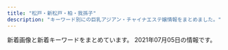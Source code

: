 ```yaml
---
title: "松戸・新松戸・柏・我孫子"
description: "キーワード別にの巨乳アジアン・チャイナエステ嬢情報をまとめました。"
---
```


新着画像と新着キーワードをまとめています。
2021年07月05日の情報です。

<DmmAffiliateIns />
<KeywordTable
  shops={
    [
    {
        "station": "JR\u65b0\u677e\u6238\u99c5\u6771\u53e3",
        "img_links": [],
        "keywords": {},
        "url": "https://js.uouono.com/",
        "name": "\u697d\u697d"
    },
    {
        "url": "http://xn--vckg5a5c7c8c1czd.biz/",
        "img_links": [
            "http://xn--vckg5a5c7c8c1czd.biz/img/cg1.jpg",
            "http://xn--vckg5a5c7c8c1czd.biz/img/bb.png",
            "http://xn--vckg5a5c7c8c1czd.biz/img/cg9.jpg",
            "http://xn--vckg5a5c7c8c1czd.biz/img/cg7.jpg",
            "http://xn--vckg5a5c7c8c1czd.biz/img/stat.jpg",
            "http://xn--vckg5a5c7c8c1czd.biz/img/top.jpg",
            "http://xn--vckg5a5c7c8c1czd.biz/img/cg8.jpg",
            "http://xn--vckg5a5c7c8c1czd.biz/img/cg6.jpg",
            "http://xn--vckg5a5c7c8c1czd.biz/img/rect.jpg",
            "http://xn--vckg5a5c7c8c1czd.biz/img/r2.jpg",
            "http://xn--vckg5a5c7c8c1czd.biz/img/cg10.jpg",
            "http://xn--vckg5a5c7c8c1czd.biz/img/cg51.jpg",
            "http://xn--vckg5a5c7c8c1czd.biz/img/cg71.jpg",
            "http://xn--vckg5a5c7c8c1czd.biz/img/lint.jpg",
            "http://xn--vckg5a5c7c8c1czd.biz/img/syst.jpg",
            "http://xn--vckg5a5c7c8c1czd.biz/img/r4.jpg",
            "http://xn--vckg5a5c7c8c1czd.biz/img/r1.jpg",
            "http://xn--vckg5a5c7c8c1czd.biz/img/r3.jpg",
            "http://xn--vckg5a5c7c8c1czd.biz/img/cg2.jpg",
            "http://xn--vckg5a5c7c8c1czd.biz/img/cg3.jpg",
            "http://xn--vckg5a5c7c8c1czd.biz/img/root.jpg",
            "http://xn--vckg5a5c7c8c1czd.biz/img/ro1.jpg",
            "http://xn--vckg5a5c7c8c1czd.biz/img/acct.jpg",
            "http://xn--vckg5a5c7c8c1czd.biz/img/cg5.jpg"
        ],
        "station": "JR\u677e\u6238\u99c5\u6771\u53e3",
        "name": "\u685c",
        "keywords": {
            "D": 8,
            "86": 9,
            "E": 1
        }
    },
    {
        "url": "https://crestage.est.cm/",
        "name": "CRESTAGE",
        "keywords": {},
        "img_links": [],
        "station": "JR\u67cf\u99c5\u6771\u53e3"
    },
    {
        "img_links": [
            "https://yui-aroma.com/wp-content/themes/este/img/5.jpg",
            "https://yui-aroma.com/wp-content/themes/este/img/top-img02.png",
            "https://yui-aroma.com/wp-content/themes/este/img/1.jpg",
            "https://yui-aroma.com/wp-content/themes/este/img/tel_header.png",
            "https://yui-aroma.com/wp-content/themes/este/img/call.png",
            "https://yui-aroma.com/wp-content/uploads/2021/02/awestrdyfugi.jpg",
            "https://yui-aroma.com/wp-content/uploads/2021/02/hsioaoiiaiaia.jpg",
            "https://yui-aroma.com/wp-content/uploads/2021/02/huasoijapaaa.jpg",
            "https://yui-aroma.com/wp-content/themes/este/img/tel_footer.png",
            "https://yui-aroma.com/wp-content/uploads/2021/02/hsaoijsoao.jpg",
            "https://yui-aroma.com/wp-content/uploads/2021/02/hsaoijaaoa.jpg",
            "https://yui-aroma.com/wp-content/uploads/2021/02/ftguyhijokijh.jpg",
            "https://yui-aroma.com/wp-content/uploads/2021/02/ahuosaiaksa.jpg",
            "https://yui-aroma.com/wp-content/uploads/2021/02/ashiojsaioaka-1.jpg",
            "https://yui-aroma.com/wp-content/uploads/2021/02/ftygiuhjygfhj.jpg",
            "https://yui-aroma.com/wp-content/themes/este/img/top-img01.png",
            "https://yui-aroma.com/wp-content/themes/este/img/top-img06.png",
            "https://yui-aroma.com/wp-content/themes/este/img/4.jpg",
            "https://yui-aroma.com/wp-content/themes/este/img/3.jpg",
            "https://yui-aroma.com/wp-content/uploads/2021/02/ftyghiujknknk.jpg",
            "https://yui-aroma.com/wp-content/themes/este/img/6.jpg",
            "https://yui-aroma.com/wp-content/themes/este/img/top-img03.png",
            "https://yui-aroma.com/wp-content/themes/este/img/2.jpg",
            "https://yui-aroma.com/wp-content/uploads/2021/02/345678saui.jpg",
            "https://yui-aroma.com/wp-content/uploads/2021/02/12345ftyg.jpg",
            "https://yui-aroma.com/wp-content/uploads/2021/02/hsaushoiaaa.jpg",
            "https://yui-aroma.com/wp-content/uploads/2021/02/warestdyfu.jpg"
        ],
        "keywords": {
            "E": 3,
            "D": 24,
            "C": 18
        },
        "url": "https://yui-aroma.com/",
        "name": "\u7d50YUI",
        "station": "JR\u5929\u738b\u53f0\u99c5\u5357\u53e3"
    },
    {
        "name": "\u6843\u306e\u5712",
        "img_links": [
            "http://www.momoen.relaxmens.com/files/005.jpg",
            "http://www.momoen.relaxmens.com/files/001-03.jpg",
            "http://www.momoen.relaxmens.com/files/020-02.jpg",
            "http://www.momoen.relaxmens.com/files/016.jpg",
            "http://www.momoen.relaxmens.com/files/007-03.jpg",
            "http://www.momoen.relaxmens.com/files/018.jpg",
            "http://www.momoen.relaxmens.com/files/017.jpg",
            "http://www.momoen.relaxmens.com/files/016-03.jpg",
            "http://www.momoen.relaxmens.com/images/concept.png",
            "http://www.momoen.relaxmens.com/files/020.jpg",
            "http://www.momoen.relaxmens.com/files/014.jpg",
            "http://www.momoen.relaxmens.com/files/012-03.jpg",
            "http://www.momoen.relaxmens.com/files/010-03.jpg",
            "http://www.momoen.relaxmens.com/images/barAccess.png",
            "http://www.momoen.relaxmens.com/files/019-02.jpg",
            "http://www.momoen.relaxmens.com/images/time.png",
            "http://www.momoen.relaxmens.com/files/011-02.jpg",
            "http://www.momoen.relaxmens.com/images/header.png",
            "http://www.momoen.relaxmens.com/images/btnTop.png",
            "http://www.momoen.relaxmens.com/images/contentBottom.jpg",
            "http://www.momoen.relaxmens.com/images/barProfile.png",
            "http://www.momoen.relaxmens.com/files/011-03.jpg",
            "http://www.momoen.relaxmens.com/files/010-02.jpg",
            "http://www.momoen.relaxmens.com/files/015.jpg",
            "http://www.momoen.relaxmens.com/images/barRecruit.png",
            "http://www.momoen.relaxmens.com/images/barLink.png",
            "http://www.momoen.relaxmens.com/files/013-03.jpg",
            "http://www.momoen.relaxmens.com/files/019.jpg",
            "http://www.momoen.relaxmens.com/files/001-02.jpg",
            "http://www.momoen.relaxmens.com/files/019-03.jpg",
            "http://www.momoen.relaxmens.com/images/backBtn.png",
            "http://www.momoen.relaxmens.com/files/014-03.jpg",
            "http://www.momoen.relaxmens.com/files/018-02.jpg",
            "http://www.momoen.relaxmens.com/files/009.jpg",
            "http://www.momoen.relaxmens.com/images/barSchedule.png",
            "http://www.momoen.relaxmens.com/files/001.jpg",
            "http://www.momoen.relaxmens.com/files/003-03.jpg",
            "http://www.momoen.relaxmens.com/files/014-02.jpg",
            "http://www.momoen.relaxmens.com/files/006.jpg",
            "http://www.momoen.relaxmens.com/files/003.jpg",
            "http://www.momoen.relaxmens.com/files/016-02.jpg",
            "http://www.momoen.relaxmens.com/files/012-02.jpg",
            "http://www.momoen.relaxmens.com/images/barProfileSche.png",
            "http://www.momoen.relaxmens.com/files/005-02.jpg",
            "http://www.momoen.relaxmens.com/files/007.jpg",
            "http://www.momoen.relaxmens.com/images/barTherapist.png",
            "http://www.momoen.relaxmens.com/files/013.jpg",
            "http://www.momoen.relaxmens.com/files/002-03.jpg",
            "http://www.momoen.relaxmens.com/files/012.jpg",
            "http://www.momoen.relaxmens.com/files/002-02.jpg",
            "http://www.momoen.relaxmens.com/files/009-03.jpg",
            "http://www.momoen.relaxmens.com/files/003-02.jpg",
            "http://www.momoen.relaxmens.com/images/barSystem.png",
            "http://www.momoen.relaxmens.com/files/009-02.jpg",
            "http://www.momoen.relaxmens.com/files/017-03.jpg",
            "http://www.momoen.relaxmens.com/files/011.jpg",
            "http://www.momoen.relaxmens.com/files/020-03.jpg",
            "http://www.momoen.relaxmens.com/files/002.jpg",
            "http://www.momoen.relaxmens.com/files/015-02.jpg",
            "http://www.momoen.relaxmens.com/files/006-03.jpg",
            "http://www.momoen.relaxmens.com/files/017-02.jpg",
            "http://www.momoen.relaxmens.com/files/005-03.jpg",
            "http://www.momoen.relaxmens.com/files/013-02.jpg",
            "http://www.momoen.relaxmens.com/files/006-02.jpg",
            "http://www.momoen.relaxmens.com/files/010.jpg",
            "http://www.momoen.relaxmens.com/files/007-02.jpg",
            "http://www.momoen.relaxmens.com/files/015-03.jpg",
            "http://www.momoen.relaxmens.com/files/018-03.jpg"
        ],
        "keywords": {
            "D": 43,
            "C": 4,
            "86": 7,
            "85": 2,
            "87": 38
        },
        "station": "\u65b0\u938c\u30f6\u8c37\u99c5",
        "url": "http://www.momoen.relaxmens.com/"
    },
    {
        "img_links": [],
        "name": "\u30b5\u30a4\u30ec\u30f3\u30c8\u30a6\u30a9\u30fc\u30eb",
        "url": "http://silent-wall.xyz.mn/",
        "keywords": {},
        "station": "JR\u67cf\u99c5\u6771\u53e3"
    },
    {
        "img_links": [
            "http://melpomene-est.xyz/images/b2.jpg",
            "http://melpomene-est.xyz/images/b4.jpg",
            "http://melpomene-est.xyz/images/b3.jpg",
            "http://melpomene-est.xyz/images/cg091.jpg",
            "http://melpomene-est.xyz/images/rosel.png",
            "http://melpomene-est.xyz/images/cg05.jpg",
            "http://melpomene-est.xyz/images/tel.png",
            "http://melpomene-est.xyz/images/cg08.jpg",
            "http://melpomene-est.xyz/images/cg01.jpg",
            "http://melpomene-est.xyz/images/b1.jpg",
            "http://melpomene-est.xyz/images/cg06.jpg",
            "http://melpomene-est.xyz/images/cg12.jpg",
            "http://melpomene-est.xyz/images/b5.jpg",
            "http://melpomene-est.xyz/images/cg09.jpg",
            "http://melpomene-est.xyz/images/cg03.jpg",
            "http://melpomene-est.xyz/images/line1.jpg",
            "http://melpomene-est.xyz/images/cg02.jpg",
            "http://melpomene-est.xyz/images/cg07.jpg",
            "http://melpomene-est.xyz/images/roser.png",
            "http://melpomene-est.xyz/images/cg04.jpg",
            "http://melpomene-est.xyz/images/b6.jpg",
            "http://melpomene-est.xyz/images/cg10.jpg",
            "http://melpomene-est.xyz/images/line.jpg"
        ],
        "url": "http://melpomene-est.xyz/",
        "name": "\u30df\u30eb\u30ad\u30fc",
        "station": "JR\u5357\u67cf\u99c5\u897f\u53e3",
        "keywords": {
            "86": 51
        }
    },
    {
        "url": "http://angelalove.este88.com/",
        "img_links": [
            "http://angelalove.este88.com/images/topinfo.jpg",
            "http://angelalove.este88.com/gals/kaori1.jpg",
            "http://angelalove.este88.com/images/info3.jpg",
            "http://angelalove.este88.com/gals/sayuri1.jpg",
            "http://angelalove.este88.com/gals/hime.jpg",
            "http://angelalove.este88.com/images/s_news.png",
            "http://angelalove.este88.com/images/s_staff.png",
            "http://angelalove.este88.com/gals/koko2.jpg",
            "http://angelalove.este88.com/gals/nami2.jpg",
            "http://angelalove.este88.com/gals/hina1.jpg",
            "http://angelalove.este88.com/gals/saki1.jpg",
            "http://angelalove.este88.com/images/top02.jpg",
            "http://angelalove.este88.com/gals/yuna1.jpg",
            "http://angelalove.este88.com/gals/koko3.jpg",
            "http://angelalove.este88.com/images/info.png",
            "http://angelalove.este88.com/gals/koko1.jpg",
            "http://angelalove.este88.com/images/info2.jpg",
            "http://angelalove.este88.com/images/info5.jpg",
            "http://angelalove.este88.com/images/info1.jpg",
            "http://angelalove.este88.com/images/top01.jpg",
            "http://angelalove.este88.com/gals/rina1.jpg",
            "http://angelalove.este88.com/gals/nami1.jpg"
        ],
        "keywords": {},
        "station": "JR\u67cf\u99c5\u6771\u53e3",
        "name": "\u30c1\u30e3\u30fc\u30df\u30f3\u30b0\u30b9\u30da\u30fc\u30b9"
    },
    {
        "keywords": {
            "86": 15,
            "85": 5,
            "87": 8,
            "C": 2,
            "D": 25,
            "84": 3,
            "E": 4
        },
        "url": "http://dancia.jpn.mn/",
        "station": "JR\u67cf\u99c5\u6771\u53e3",
        "img_links": [
            "http://dancia.jpn.mn/images/ac3.jpg",
            "http://dancia.jpn.mn/images/s_staff.jpg",
            "http://dancia.jpn.mn/photos/sites/9/2019/12/2019121103543190.jpg",
            "http://dancia.jpn.mn/photos/sites/9/2019/06/2019060409043017.jpg",
            "http://dancia.jpn.mn/photos/sites/9/2019/07/2019071209385613.jpg",
            "http://dancia.jpn.mn/photos/sites/9/2019/02/2019022003132234.jpg",
            "http://dancia.jpn.mn/images/s_information.png",
            "http://dancia.jpn.mn/photos/sites/9/2019/05/2019051305315589.jpg",
            "http://dancia.jpn.mn/images/mani.jpg",
            "http://dancia.jpn.mn/images/end.png",
            "http://dancia.jpn.mn/images/ac4.jpg",
            "http://dancia.jpn.mn/photos/sites/9/2020/10/2020103009120834.jpg",
            "http://dancia.jpn.mn/images/s_news.jpg",
            "http://dancia.jpn.mn/photos/sites/9/2020/02/2020020205030398.jpg",
            "http://dancia.jpn.mn/images/s_link.jpg",
            "http://dancia.jpn.mn/photos/sites/9/2021/05/2021051108365166.jpg",
            "http://dancia.jpn.mn/photos/sites/9/2021/04/2021040107064414.jpg",
            "http://dancia.jpn.mn/photos/sites/9/2019/11/201911011036291.jpg",
            "http://dancia.jpn.mn/photos/sites/9/2018/05/2018052710251710.jpg",
            "http://dancia.jpn.mn/photos/sites/9/2020/04/2020042408430995.jpg",
            "http://dancia.jpn.mn/images/top.jpg",
            "http://dancia.jpn.mn/photos/sites/9/2021/05/2021050510062589.jpg",
            "http://dancia.jpn.mn/photos/sites/9/2020/01/2020012108370285.jpg",
            "http://dancia.jpn.mn/photos/sites/9/2019/09/2019091505325486.jpg",
            "http://dancia.jpn.mn/photos/sites/9/2020/07/2020072708591274.jpg",
            "http://dancia.jpn.mn/photos/sites/9/2020/03/2020031809251250.jpg",
            "http://dancia.jpn.mn/photos/sites/9/2020/11/2020112204312015.jpg",
            "http://menlog.net/link/menlog8831.jpg",
            "http://dancia.jpn.mn/images/mobile.jpg",
            "http://dancia.jpn.mn/images/ac1.jpg",
            "http://dancia.jpn.mn/photos/sites/9/2019/10/2019101103155953.jpg",
            "http://dancia.jpn.mn/photos/sites/9/2019/10/2019102106430389.jpg",
            "http://dancia.jpn.mn/images/s_concept.png",
            "http://dancia.jpn.mn/images/gomen.png",
            "http://dancia.jpn.mn/images/ac2.jpg"
        ],
        "name": "DANCIA\u30fb\u30c0\u30f3\u30b7\u30a2"
    },
    {
        "station": "JR\u67cf\u99c5\u897f\u53e3",
        "name": "\u30a8\u30f3\u30b8\u30a7\u30eb\u30d9\u30d3\u30fc",
        "img_links": [
            "http://massage-est.com/images/tit1.jpg",
            "http://massage-est.com/images/fla.jpg",
            "http://massage-est.com/images/cg041.jpg",
            "http://massage-est.com/images/cg05.jpg",
            "http://massage-est.com/images/fbt.jpg",
            "http://massage-est.com/images/no.png",
            "http://massage-est.com/images/tit5.jpg",
            "http://massage-est.com/images/cg04.jpg",
            "http://massage-est.com/images/sys.jpg",
            "http://massage-est.com/images/top.jpg",
            "http://massage-est.com/images/cg01.jpg",
            "http://massage-est.com/images/cg03.jpg",
            "http://massage-est.com/images/tit2.jpg",
            "http://massage-est.com/images/cg051.jpg",
            "http://massage-est.com/images/cg06.jpg",
            "http://massage-est.com/images/fbf.jpg",
            "http://massage-est.com/images/cg02.jpg",
            "http://massage-est.com/images/tit4.jpg",
            "http://massage-est.com/images/tit3.jpg"
        ],
        "url": "http://massage-est.com/",
        "keywords": {
            "85": 4,
            "D": 5,
            "86": 5,
            "C": 2,
            "F": 2
        }
    },
    {
        "url": "https://koyuki-room.ests.jp/",
        "img_links": [],
        "keywords": {},
        "name": "\u5c0f\u96ea\u306e\u90e8\u5c4b",
        "station": "JR\u677e\u6238\u99c5\u6771\u53e3"
    },
    {
        "keywords": {
            "D": 4,
            "E": 8
        },
        "name": "Haruko",
        "url": "http://haruko.work/",
        "img_links": [
            "http://haruko.work/staff/momoka1.jpg",
            "http://haruko.work/images/recruit/message_03.png",
            "http://haruko.work/images/recruit/nagare_01.jpg",
            "http://haruko.work/images/head_interior.jpg",
            "http://haruko.work/images/mainvisual_02.jpg",
            "http://haruko.work/images/head_therapist.jpg",
            "http://haruko.work/images/recruit/req_03.jpg",
            "http://haruko.work/images/recruit/point_04.png",
            "http://haruko.work/images/recruit/nagare_06.png",
            "http://haruko.work/images/sw_tel.png",
            "http://haruko.work/images/icon_ranking_02.png",
            "http://haruko.work/images/recruit/point_06.png",
            "http://haruko.work/images/recruit/point_08.png",
            "http://haruko.work/images/mainvisual_01.jpg",
            "http://haruko.work/images/recruit/nagare_07.png",
            "http://haruko.work/staff/yuki1.jpg",
            "http://haruko.work/images/no_image.jpg",
            "http://haruko.work/images/icon_new.png",
            "http://haruko.work/staff/aiko1.jpg",
            "http://haruko.work/images/icon_ranking_05.png",
            "http://haruko.work/images/trigger.jpg",
            "http://haruko.work/staff/mariko1.jpg",
            "http://haruko.work/images/recruit/nagare_02.jpg",
            "http://haruko.work/images/recruit/point_05.png",
            "http://haruko.work/images/recruit/point_09.png",
            "http://haruko.work/staff/runa1.jpg",
            "http://haruko.work/images/mainvisual_02_s.jpg",
            "http://haruko.work/images/recruit/point_07.png",
            "http://haruko.work/images/recruit/nagare_05.png",
            "http://haruko.work/staff/haru1.jpg",
            "http://haruko.work/images/recruit/nagare_03.jpg",
            "http://haruko.work/images/recruit/sp_mainvisual.jpg",
            "http://haruko.work/images/icon_ranking_04.png",
            "http://haruko.work/images/recruit/point_03.png",
            "http://haruko.work/images/icon_ranking_03.png",
            "http://haruko.work/images/icon_ranking_01.png",
            "http://haruko.work/staff/miya1.jpg",
            "http://haruko.work/images/mainvisual_01_s.jpg",
            "http://haruko.work/staff/mika1.jpg",
            "http://haruko.work/images/sw_home.png"
        ],
        "station": "JR\u5317\u677e\u6238\u99c5\u6771\u53e3"
    },
    {
        "img_links": [
            "http://www.n-rakuen.work/images/staff_t.jpg",
            "http://www.n-rakuen.work/si/s1.png",
            "http://www.n-rakuen.work/si/i4.png",
            "http://www.n-rakuen.work/si/i3.png",
            "http://www.n-rakuen.work/images/tel.jpg",
            "http://www.n-rakuen.work/si/i2.png",
            "http://www.n-rakuen.work/si/s3.png",
            "http://www.n-rakuen.work/img/hana1.jpg",
            "http://www.n-rakuen.work/images/mobile.jpg",
            "http://www.n-rakuen.work/images/head.jpg",
            "http://www.n-rakuen.work/images/2.jpg",
            "http://www.n-rakuen.work/img/moe1.jpg",
            "http://www.n-rakuen.work/images/sys.jpg",
            "http://www.n-rakuen.work/images/1.jpg",
            "http://www.n-rakuen.work/si/s2.png",
            "http://www.n-rakuen.work/images/interior_t.jpg",
            "http://www.n-rakuen.work/si/s4.png",
            "http://www.n-rakuen.work/img/hitomi1.jpg",
            "http://www.n-rakuen.work/images/sisu.jpg",
            "http://www.n-rakuen.work/images/news.jpg",
            "http://www.n-rakuen.work/si/i1.png",
            "http://www.n-rakuen.work/images/int1.jpg",
            "http://www.n-rakuen.work/images/3.jpg",
            "http://www.n-rakuen.work/images/int2.jpg"
        ],
        "keywords": {},
        "name": "\u7652\u3057\u3068\u3053\u308d",
        "url": "http://www.n-rakuen.work/",
        "station": "\u4e94\u9999\u99c5\u6771\u53e3"
    },
    {
        "img_links": [
            "http://www.rose.mensest.com/photo_news/upimg/7919160b5d669ba658_0.jpg",
            "http://www.rose.mensest.com/files/004.jpg",
            "http://www.rose.mensest.com/files/009.jpg",
            "http://www.rose.mensest.com/files/003.jpg",
            "http://www.rose.mensest.com/photo_news/upimg/29009609ca6e646a87_0.jpg",
            "http://www.rose.mensest.com/files/002.jpg",
            "http://www.rose.mensest.com/files/008.jpg",
            "http://www.rose.mensest.com/photo_news/upimg/8287760a31757c689c_0.jpg",
            "http://www.rose.mensest.com/photo_news/upimg/29009609ca6e646a87_1.jpg",
            "http://www.rose.mensest.com/files/005.jpg",
            "http://www.rose.mensest.com/photo_news/upimg/1587360c83ce622843_0.jpg",
            "http://www.rose.mensest.com/files/001.jpg",
            "http://www.rose.mensest.com/files/006.jpg"
        ],
        "keywords": {
            "87": 12,
            "D": 4,
            "C": 4,
            "86": 4,
            "H": 4,
            "89": 4,
            "E": 16,
            "84": 4,
            "91": 4,
            "85": 4
        },
        "name": "\u30ed\u30fc\u30ba\uff5eRose",
        "station": "JR\u6211\u5b6b\u5b50\u99c5\u5357\u53e3",
        "url": "http://www.rose.mensest.com/"
    },
    {
        "url": "http://www.luckystar.mensest.com/",
        "keywords": {
            "C": 12,
            "D": 8,
            "87": 6,
            "86": 2
        },
        "img_links": [
            "http://www.luckystar.mensest.com/files/003.jpg",
            "http://www.luckystar.mensest.com/files/001.jpg",
            "http://www.luckystar.mensest.com/img/goback.jpg",
            "http://www.luckystar.mensest.com/img/header01.jpg",
            "http://www.luckystar.mensest.com/img/ttl_info.png",
            "http://www.luckystar.mensest.com/files/004.jpg",
            "http://www.luckystar.mensest.com/images/slider/2.jpg",
            "http://www.luckystar.mensest.com/img/ttl_therapist_top.png",
            "http://www.luckystar.mensest.com/files/002.jpg",
            "http://www.luckystar.mensest.com/images/slider/1.jpg",
            "http://www.luckystar.mensest.com/img/ttl_news.png",
            "http://www.luckystar.mensest.com/img/pickup.jpg",
            "http://www.luckystar.mensest.com/img/btn_side_mobile.jpg",
            "http://www.luckystar.mensest.com/images/slider/3.jpg"
        ],
        "station": "\u516b\u67f1\u99c5\u5357\u53e3",
        "name": "\u30e9\u30c3\u30ad\u30fc\u30b9\u30bf\u30fc"
    },
    {
        "keywords": {
            "87": 3,
            "D": 4,
            "86": 9,
            "E": 6
        },
        "station": "JR\u65b0\u677e\u6238\u99c5",
        "name": "\u604b\u6708",
        "url": "http://massage-est.tokyo/",
        "img_links": [
            "http://massage-est.tokyo/images/cg01.jpg",
            "http://massage-est.tokyo/images/cg02.jpg",
            "http://massage-est.tokyo/images/cg03.jpg",
            "http://massage-est.tokyo/images/staff_s.png",
            "http://massage-est.tokyo/images/top.png",
            "http://massage-est.tokyo/images/cg04.jpg",
            "http://massage-est.tokyo/images/news.png",
            "http://massage-est.tokyo/images/evetop.png"
        ]
    },
    {
        "url": "http://hi-msg.com/reiko/",
        "station": "JR\u677e\u6238\u99c5\u6771\u53e3",
        "keywords": {
            "D": 1,
            "86": 7,
            "C": 1
        },
        "name": "\u9e97\u5b50",
        "img_links": [
            "http://hi-msg.com/reiko/images/p-2.png",
            "http://hi-msg.com/reiko/images/m3.png",
            "http://hi-msg.com/reiko/images/p-7.png",
            "http://hi-msg.com/reiko/images/stal.png",
            "http://hi-msg.com/reiko/images/p-3.png",
            "http://hi-msg.com/reiko/images/m4.png",
            "http://hi-msg.com/reiko/images/stabl.jpg",
            "http://hi-msg.com/reiko/images/staff-top.png",
            "http://hi-msg.com/reiko/images/no.png",
            "http://hi-msg.com/reiko/images/p-1.png",
            "http://hi-msg.com/reiko/images/accl.jpg",
            "http://hi-msg.com/reiko/images/m5.png",
            "http://hi-msg.com/reiko/images/p-4.png",
            "http://hi-msg.com/reiko/images/m2.png",
            "http://hi-msg.com/reiko/images/m1.png",
            "http://hi-msg.com/reiko/images/recl.jpg",
            "http://hi-msg.com/reiko/images/p-5.png",
            "http://hi-msg.com/reiko/images/p-6.png",
            "http://hi-msg.com/reiko/images/m6.png",
            "http://hi-msg.com/reiko/images/ll.png"
        ]
    },
    {
        "keywords": {},
        "station": "JR\u677e\u6238\u99c5",
        "name": "\u30c8\u30de\u30c8\uff5eTomato",
        "img_links": [],
        "url": "http://hi-msg.com/tomato2/"
    },
    {
        "img_links": [
            "http://rosesea.info/i/img/r2.jpg",
            "http://rosesea.info/img/s11.jpg",
            "http://rosesea.info/img/sta12.jpg",
            "http://rosesea.info/img/sta11.jpg",
            "http://rosesea.info/i/img/sta3.jpg",
            "http://rosesea.info/i/img/r4.jpg",
            "http://rosesea.info/img/sta8.jpg",
            "http://rosesea.info/img/st8.jpg",
            "http://rosesea.info/i/img/sta5.jpg",
            "http://rosesea.info/img/botton.jpg",
            "http://rosesea.info/img/s13.jpg",
            "http://rosesea.info/img/st9.jpg",
            "http://rosesea.info/i/img/sta10.jpg",
            "http://rosesea.info/i/img/sta11.jpg",
            "http://rosesea.info/i/img/sta1.jpg",
            "http://rosesea.info/img/st7.jpg",
            "http://rosesea.info/img/s9.jpg",
            "http://rosesea.info/img/st13.jpg",
            "http://rosesea.info/img/st3.jpg",
            "http://rosesea.info/i/img/sta6.jpg",
            "http://rosesea.info/i/img/r3.jpg",
            "http://rosesea.info/i/img/acc.jpg",
            "http://rosesea.info/i/img/sta2.jpg",
            "http://rosesea.info/img/st11.jpg",
            "http://rosesea.info/i/img/sta4.jpg",
            "http://rosesea.info/i/img/sta8.jpg",
            "http://rosesea.info/i/img/sta7.jpg",
            "http://rosesea.info/img/mo.png",
            "http://rosesea.info/i/img/sta9.jpg",
            "http://rosesea.info/img/st05.jpg",
            "http://rosesea.info/img/sta3.jpg",
            "http://rosesea.info/img/s12.jpg",
            "http://rosesea.info/img/st10.jpg",
            "http://rosesea.info/img/st4.jpg",
            "http://rosesea.info/img/s5.jpg",
            "http://rosesea.info/img/st5.jpg",
            "http://rosesea.info/img/st1.jpg",
            "http://rosesea.info/img/r9.jpg",
            "http://rosesea.info/img/s6.jpg",
            "http://rosesea.info/img/sta6.jpg",
            "http://rosesea.info/img/s7.jpg",
            "http://rosesea.info/img/st6.jpg",
            "http://rosesea.info/i/img/sta13.jpg",
            "http://rosesea.info/i/img/r1.jpg",
            "http://rosesea.info/img/sta1.jpg",
            "http://rosesea.info/img/fla.jpg",
            "http://rosesea.info/img/s10.jpg",
            "http://rosesea.info/i/img/sta12.jpg",
            "http://rosesea.info/img/st12.jpg",
            "http://rosesea.info/img/sta9.jpg",
            "http://rosesea.info/img/sta4.jpg",
            "http://rosesea.info/img/sta7.jpg",
            "http://rosesea.info/img/sta5.jpg",
            "http://rosesea.info/img/s8.jpg",
            "http://rosesea.info/img/sta13.jpg",
            "http://rosesea.info/img/sta10.jpg"
        ],
        "url": "http://rosesea.info/",
        "keywords": {
            "86": 7,
            "D": 7,
            "84": 2,
            "F": 1,
            "C": 21,
            "88": 1,
            "87": 2,
            "E": 2
        },
        "station": "JR\u65b0\u677e\u6238\u99c5",
        "name": "Rose Sea"
    },
    {
        "url": "https://dream.jpn.cm/",
        "keywords": {
            "83": 21,
            "81": 7,
            "D": 35,
            "C": 26,
            "86": 21,
            "85": 7
        },
        "img_links": [
            "https://dream.jpn.cm/images/room2.jpg",
            "https://dream.jpn.cm/photos/sites/16/2021/06/2021060108585718.jpg",
            "https://dream.jpn.cm/photos/sites/16/2021/07/2021070402012068.jpg",
            "https://dream.jpn.cm/photos/sites/16/2021/06/2021062102032385.jpg",
            "https://dream.jpn.cm/photos/sites/16/2021/06/2021060402192285.jpg",
            "https://dream.jpn.cm/images/room3.jpg",
            "https://dream.jpn.cm/images/s_staff.png",
            "https://dream.jpn.cm/photos/sites/16/2021/06/2021060109014099.jpg",
            "https://dream.jpn.cm/images/s_link.png",
            "https://dream.jpn.cm/images/mobile.jpg",
            "https://dream.jpn.cm/images/room1.jpg",
            "https://dream.jpn.cm/photos/sites/16/2021/06/2021060108595196.jpg",
            "https://dream.jpn.cm/images/s_news.png",
            "https://dream.jpn.cm/photos/sites/16/2021/06/2021060109014616.jpg",
            "https://dream.jpn.cm/photos/sites/16/2021/06/2021060402191548.jpg",
            "https://dream.jpn.cm/photos/sites/16/2021/06/2021060108585125.jpg",
            "https://dream.jpn.cm/photos/sites/16/2021/06/2021062102031759.jpg",
            "https://dream.jpn.cm/images/top.png",
            "https://dream.jpn.cm/photos/sites/16/2021/06/202106010900018.jpg",
            "https://dream.jpn.cm/images/bj3.jpg",
            "https://dream.jpn.cm/photos/sites/16/2021/06/2021060206333553.jpg",
            "https://dream.jpn.cm/images/nbj1.png",
            "https://dream.jpn.cm/photos/sites/16/2021/06/2021062801405361.jpg",
            "https://dream.jpn.cm/photos/sites/16/2021/06/2021060206334289.jpg"
        ],
        "name": "Dream Angel",
        "station": "JR\u5357\u67cf\u99c5\u897f\u53e3"
    },
    {
        "station": "JR\u677e\u6238\u99c5\u6771\u53e3",
        "keywords": {
            "86": 3,
            "D": 3
        },
        "img_links": [
            "http://hime.ests.co/photos/sites/27/2020/11/2020111505294488.jpg",
            "http://hime.ests.co/photos/sites/27/2019/12/2019122608265227.jpg",
            "http://hime.ests.co/photos/sites/27/2020/11/2020111505294566.jpg",
            "http://hime.ests.co/photos/sites/27/2020/07/2020072809021138.jpg",
            "http://hime.ests.co/images/mobile.jpg",
            "http://hime.ests.co/images/s_link.jpg",
            "http://hime.ests.co/images/s_news.jpg",
            "http://hime.ests.co/images/room2.jpg",
            "http://hime.ests.co/images/room3.jpg",
            "http://hime.ests.co/images/info.jpg",
            "http://hime.ests.co/photos/sites/27/2019/12/2019122608134647.jpg",
            "http://hime.ests.co/images/top.png",
            "http://hime.ests.co/images/room1.jpg",
            "http://hime.ests.co/images/room4.jpg",
            "http://hime.ests.co/images/s_staff.jpg",
            "http://hime.ests.co/images/end.png",
            "http://hime.ests.co/images/s_pick.jpg"
        ],
        "url": "http://hime.ests.co/",
        "name": "\u59eb"
    },
    {
        "url": "http://koukoku.xyz/fairy/",
        "img_links": [
            "http://koukoku.xyz/fairy/css/m-head03.jpg",
            "http://koukoku.xyz/fairy/css/staff/staff0003-b.png",
            "http://koukoku.xyz/fairy/css/m-top004.jpg",
            "http://koukoku.xyz/fairy/css/staff/staff005-b.png",
            "http://koukoku.xyz/fairy/images/call.png",
            "http://koukoku.xyz/fairy/css/cam-01.jpg",
            "http://koukoku.xyz/fairy/css/staff/staff0004-b.png",
            "http://koukoku.xyz/fairy/css/foot01.jpg",
            "http://koukoku.xyz/fairy/css/staff/staff006-b.png",
            "http://koukoku.xyz/fairy/css/staff/staff07-a.png"
        ],
        "station": "JR\u65b0\u516b\u67f1\u99c5",
        "keywords": {
            "C": 1,
            "85": 1,
            "F": 3,
            "95": 1,
            "91": 1,
            "D": 1,
            "90": 2
        },
        "name": "\u30d5\u30a7\u30a2\u30ea-\u30c6\u30fc\u30eb"
    },
    {
        "keywords": {
            "85": 2,
            "D": 6,
            "87": 6,
            "C": 14
        },
        "station": "JR\u6211\u5b6b\u5b50\u99c5\u5357\u53e3",
        "url": "http://www.happy.esturl.com/",
        "name": "Happy\uff5e \u30cf\u30c3\u30d4\u30fc\uff5e",
        "img_links": [
            "http://www.happy.esturl.com/img/ttl_news.png",
            "http://www.happy.esturl.com/img/ttl_info.png",
            "http://www.happy.esturl.com/img/goback.jpg",
            "http://www.happy.esturl.com/img/btn_blog.png",
            "http://www.happy.esturl.com/img/header02.png",
            "http://www.happy.esturl.com/files/003.jpg",
            "http://www.happy.esturl.com/files/005.jpg",
            "http://www.happy.esturl.com/img/pickup.jpg",
            "http://www.happy.esturl.com/files/001.jpg",
            "http://www.happy.esturl.com/img/btn_side_mobile.jpg",
            "http://www.happy.esturl.com/files/004.jpg"
        ]
    },
    {
        "img_links": [
            "http://chun.relaxjp.com/css/nav/nav-004.jpg",
            "http://chun.relaxjp.com/css/staff/staff0010-b.png",
            "http://chun.relaxjp.com/css/tel01.png",
            "http://chun.relaxjp.com/css/nav/nav-001.jpg",
            "http://chun.relaxjp.com/css/nav/change-005.jpg",
            "http://chun.relaxjp.com/css/huabian.png",
            "http://chun.relaxjp.com/css/staff/staff007-a.png",
            "http://chun.relaxjp.com/css/nav/change-006.jpg",
            "http://chun.relaxjp.com/css/staff/staff007-b.png",
            "http://chun.relaxjp.com/css/nav/nav-006.jpg",
            "http://chun.relaxjp.com/css/nav/change-001.jpg",
            "http://chun.relaxjp.com/css/nav/change-003.jpg",
            "http://chun.relaxjp.com/css/nav/change-002.jpg",
            "http://chun.relaxjp.com/css/staff/staff21-a.png",
            "http://chun.relaxjp.com/css/staff/staff16-a.png",
            "http://chun.relaxjp.com/css/nav/change-004.jpg",
            "http://chun.relaxjp.com/css/staff/staff002-a.png",
            "http://chun.relaxjp.com/css/staff/staff16-b.png",
            "http://chun.relaxjp.com/css/nav/nav-003.jpg",
            "http://chun.relaxjp.com/css/staff/staff004-a.png",
            "http://chun.relaxjp.com/css/nav/nav-002.jpg",
            "http://chun.relaxjp.com/css/staff/staff010-a.png",
            "http://chun.relaxjp.com/css/osusume-08.png",
            "http://chun.relaxjp.com/css/nav/nav-005.jpg",
            "http://chun.relaxjp.com/css/staff/staff002-b.png",
            "http://chun.relaxjp.com/css/top-left02.png",
            "http://chun.relaxjp.com/css/staff/staff0012-b.png",
            "http://chun.relaxjp.com/css/staff-left01.png",
            "http://chun.relaxjp.com/css/top-right03.png",
            "http://chun.relaxjp.com/css/staff/staff004-b.png",
            "http://chun.relaxjp.com/css/staff/staff15-a.png",
            "http://chun.relaxjp.com/css/staff/staff15-b.png",
            "http://chun.relaxjp.com/css/top-right0003.png"
        ],
        "keywords": {
            "C": 3,
            "90": 2,
            "85": 3,
            "D": 2,
            "84": 1,
            "E": 1,
            "92": 1,
            "89": 1,
            "G": 1
        },
        "station": "JR\u67cf\u99c5\u6771\u53e3",
        "name": "\u67cf Spring",
        "url": "http://chun.relaxjp.com/"
    },
    {
        "keywords": {
            "C": 9
        },
        "station": "JR\u5357\u67cf\u99c5\u897f\u53e3",
        "img_links": [
            "http://www.e-lstar.com/staff/momo/01.png",
            "http://www.e-lstar.com/staff/yuka/01.png",
            "http://www.e-lstar.com/img/mess.png",
            "http://www.e-lstar.com/pic/top.jpg",
            "http://www.e-lstar.com/img/head.png",
            "http://www.e-lstar.com/staff/miki/01.png",
            "http://www.e-lstar.com/img/tea.png",
            "http://www.e-lstar.com/staff/mimi/01.png",
            "http://www.e-lstar.com/staff/lee/01.png",
            "http://www.e-lstar.com/i/files/homeimg.jpg",
            "http://www.e-lstar.com/staff/emi/01.png"
        ],
        "name": "\u30a2\u30ab\u30b9\u30ea\u3086\u304b\u308a",
        "url": "http://www.e-lstar.com/"
    },
    {
        "img_links": [
            "http://g-rlx.info/images/tit_infomaiton.jpg",
            "http://g-rlx.info/images/index_04.jpg",
            "http://g-rlx.info/girl/girl01.jpg",
            "http://g-rlx.info/images/index_07.jpg",
            "http://g-rlx.info/images/tit_staff.jpg",
            "http://g-rlx.info/images/tit_link.jpg",
            "http://g-rlx.info/girl/00.jpg",
            "http://g-rlx.info/images/index_02.jpg",
            "http://g-rlx.info/images/index_14.jpg",
            "http://g-rlx.info/images/index_09.jpg",
            "http://g-rlx.info/girl/01.jpg",
            "http://g-rlx.info/images/index_11.jpg",
            "http://g-rlx.info/images/rec_12.jpg",
            "http://g-rlx.info/girl/girl03.jpg",
            "http://g-rlx.info/images/index_08.jpg",
            "http://g-rlx.info/images/index_06.jpg",
            "http://g-rlx.info/images/tit_info.jpg",
            "http://g-rlx.info/girl/girl02.jpg",
            "http://g-rlx.info/images/tit_acc.jpg",
            "http://g-rlx.info/images/sys_12.jpg",
            "http://g-rlx.info/girl/girl06.jpg",
            "http://g-rlx.info/images/index_13.jpg",
            "http://g-rlx.info/images/tit_sys.jpg",
            "http://g-rlx.info/images/index_05.jpg",
            "http://g-rlx.info/images/info.jpg",
            "http://g-rlx.info/girl/girl05a.jpg"
        ],
        "name": "\u685c",
        "station": "JR\u65b0\u677e\u6238\u99c5",
        "url": "http://g-rlx.info/",
        "keywords": {
            "85": 1,
            "88": 1,
            "86": 2,
            "C": 5,
            "89": 1
        }
    },
    {
        "url": "http://raku.est-u.com/",
        "img_links": [
            "http://raku.est-u.com/staff/riri.jpg",
            "http://raku.est-u.com/images/index_06.png",
            "http://raku.est-u.com/staff/haru.jpg",
            "http://raku.est-u.com/images/index_16.png",
            "http://raku.est-u.com/images/index_02.png",
            "http://raku.est-u.com/images/index_05.png",
            "http://raku.est-u.com/images/index3_10.png",
            "http://raku.est-u.com/staff/1.jpg",
            "http://raku.est-u.com/images/index_10.png",
            "http://raku.est-u.com/images/index_11.png",
            "http://raku.est-u.com/images/index2_10.png",
            "http://raku.est-u.com/staff/yuri2.jpg",
            "http://raku.est-u.com/staff/risa.jpg",
            "http://raku.est-u.com/images/faq.png",
            "http://raku.est-u.com/images/index_15.png",
            "http://raku.est-u.com/staff/aya.jpg",
            "http://raku.est-u.com/images/s2.jpg",
            "http://raku.est-u.com/images/s3.jpg",
            "http://raku.est-u.com/images/staff.png",
            "http://raku.est-u.com/images/index_08.png",
            "http://raku.est-u.com/staff/momo.jpg",
            "http://raku.est-u.com/images/s1.jpg",
            "http://raku.est-u.com/images/index_14.png",
            "http://raku.est-u.com/staff/yuri.jpg",
            "http://raku.est-u.com/images/index_09.png",
            "http://raku.est-u.com/staff/haru2.jpg",
            "http://raku.est-u.com/images/s4.jpg",
            "http://raku.est-u.com/staff/ai.jpg",
            "http://raku.est-u.com/images/index_07.png",
            "http://raku.est-u.com/images/index_04.png",
            "http://raku.est-u.com/staff/risa2.jpg"
        ],
        "keywords": {},
        "name": "\u697d\u697d",
        "station": "\u516b\u67f1\u99c5"
    },
    {
        "station": "\u6d41\u5c71\u304a\u304a\u305f\u304b\u306e\u68ee\u99c5\u6771\u53e3",
        "keywords": {
            "87": 168,
            "85": 144,
            "86": 192,
            "E": 96,
            "D": 456,
            "83": 48
        },
        "img_links": [
            "http://mitsuka.ests.jp/images/room3.jpg",
            "http://mitsuka.ests.jp/images/s_staff.png",
            "http://mitsuka.ests.jp/photos/sites/20/2020/12/2020120104590314.jpg",
            "http://mitsuka.ests.jp/images/room4.jpg",
            "http://mitsuka.ests.jp/photos/sites/20/2019/10/2019100207010087.jpg",
            "http://mitsuka.ests.jp/photos/sites/20/2019/12/2019121608053268.jpg",
            "http://mitsuka.ests.jp/images/s_link.png",
            "http://mitsuka.ests.jp/photos/sites/20/2021/01/2021011904014642.jpg",
            "http://mitsuka.ests.jp/photos/sites/20/2019/10/2019100207010162.jpg",
            "http://mitsuka.ests.jp/photos/sites/20/2021/04/202104060341481.jpg",
            "http://mitsuka.ests.jp/photos/sites/20/2021/05/2021050606063964.jpg",
            "http://mitsuka.ests.jp/photos/sites/20/2021/04/2021042706411134.jpg",
            "http://mitsuka.ests.jp/photos/sites/20/2020/02/2020022006113363.jpg",
            "http://mitsuka.ests.jp/photos/sites/20/2020/01/2020011406585124.jpg",
            "http://mitsuka.ests.jp/photos/sites/20/2020/10/2020100907545181.jpg",
            "http://mitsuka.ests.jp/photos/sites/20/2021/06/2021060707003034.jpg",
            "http://mitsuka.ests.jp/photos/sites/20/2021/05/2021052508403691.jpg",
            "http://mitsuka.ests.jp/photos/sites/20/2021/05/2021052108460024.jpg",
            "http://mitsuka.ests.jp/photos/sites/20/2020/07/2020072003581899.jpg",
            "http://mitsuka.ests.jp/photos/sites/20/2021/06/202106190717361.jpg",
            "http://mitsuka.ests.jp/photos/sites/20/2021/03/2021031705374973.jpg",
            "http://mitsuka.ests.jp/photos/sites/20/2021/03/2021032604093987.jpg",
            "http://mitsuka.ests.jp/photos/sites/20/2020/06/202006080219203.jpg",
            "http://mitsuka.ests.jp/images/room2.jpg",
            "http://mitsuka.ests.jp/images/s1.jpg",
            "http://mitsuka.ests.jp/images/room1.jpg",
            "http://mitsuka.ests.jp/images/top.png",
            "http://mitsuka.ests.jp/photos/sites/20/2019/12/2019121608040655.jpg",
            "http://mitsuka.ests.jp/photos/sites/20/2021/04/2021041902441476.jpg",
            "http://mitsuka.ests.jp/photos/sites/20/2020/06/2020062205143284.jpg",
            "http://mitsuka.ests.jp/images/mobile.jpg",
            "http://mitsuka.ests.jp/images/news.png",
            "http://mitsuka.ests.jp/images/s3.jpg",
            "http://mitsuka.ests.jp/photos/sites/20/2020/10/2020102808032533.jpg"
        ],
        "name": "\u871c\u82b1\uff5e\u307f\u3064\u304b\uff5e",
        "url": "http://mitsuka.ests.jp/"
    },
    {
        "name": "\u30e9\u30d9\u30f3\u30c0\u30fc",
        "url": "http://lavender-massage.work/",
        "keywords": {
            "C": 23,
            "86": 1,
            "85": 5,
            "84": 1,
            "88": 1,
            "83": 1
        },
        "img_links": [
            "http://lavender-massage.work/i/img/r1.jpg",
            "http://lavender-massage.work/i/img/r3.jpg",
            "http://lavender-massage.work/img/s41.jpg",
            "http://lavender-massage.work/img/sta32.jpg",
            "http://lavender-massage.work/img/s39.jpg",
            "http://lavender-massage.work/img/s42.jpg",
            "http://lavender-massage.work/img/s36.jpg",
            "http://lavender-massage.work/i/img/r4.jpg",
            "http://lavender-massage.work/i/img/g036.jpg",
            "http://lavender-massage.work/img/st38.jpg",
            "http://lavender-massage.work/img/sta42.jpg",
            "http://lavender-massage.work/i/img/g038.jpg",
            "http://lavender-massage.work/img/s45.jpg",
            "http://lavender-massage.work/img/sta43.jpg",
            "http://lavender-massage.work/i/img/g033.jpg",
            "http://lavender-massage.work/img/st43.jpg",
            "http://lavender-massage.work/img/st36.jpg",
            "http://lavender-massage.work/i/img/g39.jpg",
            "http://lavender-massage.work/img/st039.jpg",
            "http://lavender-massage.work/img/s38.jpg",
            "http://lavender-massage.work/img/sta41.jpg",
            "http://lavender-massage.work/i/img/g041.jpg",
            "http://lavender-massage.work/img/botton.jpg",
            "http://lavender-massage.work/img/s43.jpg",
            "http://lavender-massage.work/img/st41.jpg",
            "http://lavender-massage.work/img/st45.jpg",
            "http://lavender-massage.work/img/sta33.jpg",
            "http://lavender-massage.work/img/st42.jpg",
            "http://lavender-massage.work/img/sta39.jpg",
            "http://lavender-massage.work/i/img/g039.jpg",
            "http://lavender-massage.work/img/mo.png",
            "http://lavender-massage.work/img/st33.jpg",
            "http://lavender-massage.work/img/st39.jpg",
            "http://lavender-massage.work/i/img/g032.jpg",
            "http://lavender-massage.work/img/st32.jpg",
            "http://lavender-massage.work/img/sta45.jpg",
            "http://lavender-massage.work/i/img/g045.jpg",
            "http://lavender-massage.work/i/img/r2.jpg",
            "http://lavender-massage.work/i/img/g042.jpg",
            "http://lavender-massage.work/i/img/g043.jpg",
            "http://lavender-massage.work/img/sta36.jpg",
            "http://lavender-massage.work/img/s33.jpg",
            "http://lavender-massage.work/img/sta38.jpg"
        ],
        "station": "JR\u65b0\u677e\u6238\u99c5"
    },
    {
        "name": "\u591c\u685c",
        "station": "JR\u5929\u738b\u53f0\u99c5\u5357\u53e3",
        "url": "http://www.sabotrnn.xyz/",
        "keywords": {
            "\u4e73": 1,
            "C": 10
        },
        "img_links": [
            "http://www.sabotrnn.xyz/static/picture/ttl_girls.png",
            "http://www.sabotrnn.xyz/static/picture/ttl_mobile.png",
            "http://www.sabotrnn.xyz/static/picture/ttl_wnew.png",
            "http://www.sabotrnn.xyz/static/picture/ttl_staff.png",
            "http://www.sabotrnn.xyz/static/picture/head.png",
            "http://www.sabotrnn.xyz/uploads/210610/1-210610145Z2V5.jpg",
            "http://www.sabotrnn.xyz/uploads/210610/1-210610145K0555.jpg",
            "http://www.sabotrnn.xyz/uploads/210610/1-210610145R1920.jpg",
            "http://www.sabotrnn.xyz/static/picture/campaign_ani.png",
            "http://www.sabotrnn.xyz/static/picture/ttl_pickup.png"
        ]
    },
    {
        "keywords": {
            "87": 36,
            "D": 36
        },
        "name": "Secret \uff5e\u30b7\u30fc\u30af\u30ec\u30c3\u30c8\uff5e",
        "url": "http://www.secret.mensest.com/",
        "img_links": [
            "http://www.secret.mensest.com/img/featured_post.jpg",
            "http://www.secret.mensest.com/files/001-03.jpg",
            "http://www.secret.mensest.com/files/003.jpg",
            "http://www.secret.mensest.com/files/001-02.jpg",
            "http://www.secret.mensest.com/files/002-03.jpg",
            "http://www.secret.mensest.com/img/about_me.jpg",
            "http://www.secret.mensest.com/files/003-02.jpg",
            "http://www.secret.mensest.com/files/003-03.jpg",
            "http://www.secret.mensest.com/files/002-02.jpg",
            "http://www.secret.mensest.com/files/002.jpg",
            "http://www.secret.mensest.com/files/001.jpg"
        ],
        "station": "\u5357\u6d41\u5c71\u99c5A1\u51fa\u53e3"
    },
    {
        "url": "http://secretgarden0607.com/",
        "keywords": {
            "87": 4,
            "86": 8
        },
        "station": "JR\u65b0\u677e\u6238\u99c5",
        "name": "SecretGarden",
        "img_links": [
            "http://secretgarden0607.com/img/tit.jpg",
            "http://secretgarden0607.com/img/st031.jpg",
            "http://secretgarden0607.com/img/st062.jpg",
            "http://secretgarden0607.com/img/st032.jpg",
            "http://secretgarden0607.com/img/st02.jpg",
            "http://secretgarden0607.com/img/st034.jpg",
            "http://secretgarden0607.com/img/st07.jpg",
            "http://secretgarden0607.com/img/st012.jpg",
            "http://secretgarden0607.com/img/haya.jpg",
            "http://secretgarden0607.com/img/st06.jpg",
            "http://secretgarden0607.com/img/st121.jpg",
            "http://secretgarden0607.com/img/f1.jpg",
            "http://secretgarden0607.com/img/st122.jpg",
            "http://secretgarden0607.com/img/noo.png",
            "http://secretgarden0607.com/img/st033.jpg",
            "http://secretgarden0607.com/img/tit1.jpg",
            "http://secretgarden0607.com/img/no.png",
            "http://secretgarden0607.com/img/st071.jpg",
            "http://secretgarden0607.com/img/st072.jpg",
            "http://secretgarden0607.com/img/st011.jpg",
            "http://secretgarden0607.com/img/st12.jpg",
            "http://secretgarden0607.com/img/st01.jpg",
            "http://secretgarden0607.com/img/st021.jpg",
            "http://secretgarden0607.com/img/st03.jpg",
            "http://secretgarden0607.com/img/tit2.jpg",
            "http://secretgarden0607.com/img/st023.jpg",
            "http://secretgarden0607.com/img/st123.jpg",
            "http://secretgarden0607.com/img/st024.jpg",
            "http://secretgarden0607.com/img/st073.jpg",
            "http://secretgarden0607.com/img/st013.jpg",
            "http://secretgarden0607.com/img/st022.jpg",
            "http://secretgarden0607.com/img/st063.jpg",
            "http://secretgarden0607.com/img/st061.jpg"
        ]
    },
    {
        "url": "http://girls.msa.jp/",
        "keywords": {},
        "name": "\u5c11\u5973\u6642\u4ee3",
        "station": "JR\u677e\u6238\u99c5\u6771\u53e3",
        "img_links": [
            "http://girls.msa.jp/images/top/top_01.jpg",
            "http://girls.msa.jp/images/top/top_04.jpg",
            "http://girls.msa.jp/images/home/top.jpg",
            "http://girls.msa.jp/images/page_top.png",
            "http://girls.msa.jp/images/top/top_08.png",
            "http://girls.msa.jp/images/top/top_03.jpg",
            "http://girls.msa.jp/images/top/top_02.jpg",
            "http://girls.msa.jp/images/top/top_06.jpg",
            "http://girls.msa.jp/images/top/top_05.jpg",
            "http://girls.msa.jp/images/staff_image/staf_012a.jpg"
        ]
    },
    {
        "keywords": {},
        "station": "JR\u65b0\u516b\u67f1\u99c5",
        "img_links": [
            "http://www.a-hitomebore.info/img/sta4.jpg",
            "http://www.a-hitomebore.info/img/sys.jpg",
            "http://www.a-hitomebore.info/img/room-4.jpg",
            "http://www.a-hitomebore.info/img/acc.jpg",
            "http://www.a-hitomebore.info/img/m1.jpg",
            "http://www.a-hitomebore.info/img/sta5.jpg",
            "http://www.a-hitomebore.info/img/room-6.jpg",
            "http://www.a-hitomebore.info/img/flash.jpg",
            "http://www.a-hitomebore.info/img/photo.jpg",
            "http://www.a-hitomebore.info/img/m6.jpg",
            "http://www.a-hitomebore.info/img/st5.jpg",
            "http://www.a-hitomebore.info/img/m3.jpg",
            "http://www.a-hitomebore.info/img/tsubomi.jpg",
            "http://www.a-hitomebore.info/img/room-2.jpg",
            "http://www.a-hitomebore.info/img/room-5.jpg",
            "http://www.a-hitomebore.info/img/sta1.jpg",
            "http://www.a-hitomebore.info/img/r01.jpg",
            "http://www.a-hitomebore.info/img/st4.jpg",
            "http://www.a-hitomebore.info/img/st2.jpg",
            "http://www.a-hitomebore.info/img/m4.jpg",
            "http://www.a-hitomebore.info/img/room-1.jpg",
            "http://www.a-hitomebore.info/img/m2.jpg",
            "http://www.a-hitomebore.info/img/room-3.jpg",
            "http://www.a-hitomebore.info/img/st1.jpg",
            "http://www.a-hitomebore.info/img/m5.jpg",
            "http://www.a-hitomebore.info/img/st3.jpg",
            "http://www.a-hitomebore.info/img/head.jpg",
            "http://www.a-hitomebore.info/img/sta3.jpg",
            "http://www.a-hitomebore.info/img/sta2.jpg",
            "http://www.a-hitomebore.info/img/bodyr.jpg"
        ],
        "name": "\u3072\u3068\u3081\u307c\u308c",
        "url": "http://www.a-hitomebore.info/"
    },
    {
        "img_links": [
            "http://pinky.ests.jp/photos/sites/41/2016/12/staff14.jpg",
            "http://pinky.ests.jp/photos/sites/41/2018/05/2018051009221193.jpg",
            "http://pinky.ests.jp/images/room3.jpg",
            "http://pinky.ests.jp/photos/sites/41/2018/02/2018021903035949.jpg",
            "http://pinky.ests.jp/photos/sites/41/2018/04/2018041109544793.jpg",
            "http://pinky.ests.jp/photos/sites/41/2017/07/01.jpg",
            "http://pinky.ests.jp/photos/sites/41/2017/03/2.jpg",
            "http://pinky.ests.jp/photos/sites/41/2019/03/2019032615535586.jpg",
            "http://pinky.ests.jp/photos/sites/41/2020/08/2020080710524457.jpg",
            "http://pinky.ests.jp/photos/sites/41/2017/09/2017091609572086.jpg",
            "http://pinky.ests.jp/photos/sites/41/2020/03/2020032718060170.jpg",
            "http://pinky.ests.jp/images/room1.jpg",
            "http://pinky.ests.jp/images/top.png",
            "http://pinky.ests.jp/photos/sites/41/2017/11/2017111705455167.jpg",
            "http://pinky.ests.jp/images/s_staff.png",
            "http://pinky.ests.jp/photos/sites/41/2021/01/2021010819010483.jpg",
            "http://pinky.ests.jp/photos/sites/41/2017/10/2017100310324927.jpg",
            "http://pinky.ests.jp/photos/sites/41/2019/01/2019012814280336.jpg",
            "http://pinky.ests.jp/photos/sites/41/2016/12/staff13.jpg",
            "http://pinky.ests.jp/photos/sites/41/2018/05/2018050207171151.jpg",
            "http://pinky.ests.jp/photos/sites/41/2020/07/2020073117282581.jpg",
            "http://pinky.ests.jp/photos/sites/41/2020/07/2020070113444471.jpg",
            "http://pinky.ests.jp/photos/sites/41/2019/01/2019011416495971.jpg",
            "http://pinky.ests.jp/photos/sites/41/2018/06/2018061105211179.jpg",
            "http://pinky.ests.jp/photos/sites/41/2020/03/202003311902414.jpg",
            "http://pinky.ests.jp/photos/sites/41/2020/01/2020011013071732.jpg",
            "http://pinky.ests.jp/photos/sites/41/2018/05/2018052407323023.jpg",
            "http://pinky.ests.jp/photos/sites/41/2018/02/2018022305081948.jpg",
            "http://pinky.ests.jp/photos/sites/41/2020/01/2020012717085182.jpg",
            "http://pinky.ests.jp/photos/sites/41/2020/12/2020122317221995.jpg",
            "http://pinky.ests.jp/photos/sites/41/2018/02/2018021404565599.jpg",
            "http://pinky.ests.jp/photos/sites/41/2020/01/2020011612505779.jpg",
            "http://pinky.ests.jp/photos/sites/41/2019/08/2019082212000482.jpg",
            "http://pinky.ests.jp/photos/sites/41/2018/02/2018021503571459.jpg",
            "http://pinky.ests.jp/photos/sites/41/2019/05/2019050315541711.jpg",
            "http://pinky.ests.jp/photos/sites/41/2021/02/2021020214092749.jpg",
            "http://pinky.ests.jp/photos/sites/41/2017/10/2017100310321223.jpg",
            "http://pinky.ests.jp/photos/sites/41/2020/01/2020012318124421.jpg",
            "http://pinky.ests.jp/images/room2.jpg",
            "http://pinky.ests.jp/photos/sites/41/2019/04/201904271525014.jpg",
            "http://pinky.ests.jp/photos/sites/41/2018/09/201809050707425.jpg",
            "http://pinky.ests.jp/images/mobile.jpg",
            "http://pinky.ests.jp/photos/sites/41/2019/08/2019080916421967.jpg",
            "http://pinky.ests.jp/photos/sites/41/2018/07/2018070506262885.jpg",
            "http://pinky.ests.jp/photos/sites/41/2018/02/2018021206014711.jpg",
            "http://pinky.ests.jp/photos/sites/41/2017/10/2017102104274221.jpeg",
            "http://pinky.ests.jp/images/room4.jpg",
            "http://pinky.ests.jp/images/pick.jpg",
            "http://pinky.ests.jp/photos/sites/41/2021/05/2021051218305839.jpg",
            "http://pinky.ests.jp/photos/sites/41/2018/07/2018070904501423.jpg",
            "http://pinky.ests.jp/photos/sites/41/2020/01/2020011013071324.jpg",
            "http://pinky.ests.jp/photos/sites/41/2018/05/2018052106183295.jpg",
            "http://pinky.ests.jp/images/girl-z2.jpg",
            "http://pinky.ests.jp/images/staff0.jpg",
            "http://pinky.ests.jp/images/news.jpg",
            "http://pinky.ests.jp/images/girl-z1.jpg",
            "http://pinky.ests.jp/photos/sites/41/2019/08/2019082212025765.jpg",
            "http://pinky.ests.jp/photos/sites/41/2018/12/2018122816184851.jpg"
        ],
        "keywords": {
            "E": 2,
            "D": 14,
            "90": 1,
            "C": 45,
            "84": 1,
            "85": 9,
            "87": 5,
            "82": 1,
            "83": 3,
            "86": 5
        },
        "name": "Pinky",
        "station": "JR\u677e\u6238\u99c5\u6771\u53e3",
        "url": "http://pinky.ests.jp/"
    },
    {
        "img_links": [
            "http://yasashiite.estx.net/images/index_07.jpg",
            "http://yasashiite.estx.net/images/s5.jpg",
            "http://yasashiite.estx.net/images/a9.jpg",
            "http://yasashiite.estx.net/images/k1.jpg",
            "http://yasashiite.estx.net/images/index_01.jpg",
            "http://yasashiite.estx.net/images/a7.jpg",
            "http://yasashiite.estx.net/images/staff_03.jpg",
            "http://yasashiite.estx.net/images/a8.jpg",
            "http://yasashiite.estx.net/images/index_14.jpg",
            "http://yasashiite.estx.net/images/a2.jpg",
            "http://yasashiite.estx.net/images/index_04.jpg",
            "http://yasashiite.estx.net/images/s1.jpg",
            "http://yasashiite.estx.net/images/s3.jpg",
            "http://yasashiite.estx.net/images/s2.jpg",
            "http://yasashiite.estx.net/images/index_10.jpg",
            "http://yasashiite.estx.net/images/index_12.jpg",
            "http://yasashiite.estx.net/images/staff_01.jpg",
            "http://yasashiite.estx.net/images/a5.jpg",
            "http://yasashiite.estx.net/images/index_05.jpg",
            "http://yasashiite.estx.net/images/a4.jpg",
            "http://yasashiite.estx.net/images/index_17.jpg",
            "http://yasashiite.estx.net/images/index_03.jpg",
            "http://yasashiite.estx.net/images/a6.jpg",
            "http://yasashiite.estx.net/images/a3.jpg",
            "http://yasashiite.estx.net/images/index_02.jpg",
            "http://yasashiite.estx.net/images/k2.jpg",
            "http://yasashiite.estx.net/images/index_15.jpg",
            "http://yasashiite.estx.net/images/a10.jpg",
            "http://yasashiite.estx.net/images/s6.jpg",
            "http://yasashiite.estx.net/images/a1.jpg",
            "http://yasashiite.estx.net/images/index_06.jpg"
        ],
        "keywords": {},
        "name": "\u512a\u3057\u3044\u624b",
        "url": "http://yasashiite.estx.net/",
        "station": "JR\u677e\u6238\u99c5\u897f\u53e3"
    },
    {
        "name": "\u30bd\u30a6\u30eb",
        "station": "JR\u67cf\u99c5\u6771\u53e3",
        "url": "http://www.chiba-0002.xyz/",
        "img_links": [
            "http://www.chiba-0002.xyz/img/img2.jpg",
            "http://www.chiba-0002.xyz/img/ttl-01.png",
            "http://www.chiba-0002.xyz/img/girls02.jpg",
            "http://www.chiba-0002.xyz/img/ttl-02.png",
            "http://www.chiba-0002.xyz/img/bnr02.jpg",
            "http://www.chiba-0002.xyz/img/girls03.jpg",
            "http://www.chiba-0002.xyz/img/bnr01.jpg",
            "http://www.chiba-0002.xyz/img/img-txt-01.png",
            "http://www.chiba-0002.xyz/img/img1.jpg",
            "http://www.chiba-0002.xyz/img/img3.jpg",
            "http://www.chiba-0002.xyz/img/ttl-04.png",
            "http://www.chiba-0002.xyz/img/ttl-03.png",
            "http://www.chiba-0002.xyz/img/girls01.jpg"
        ],
        "keywords": {}
    },
    {
        "url": "http://romantic-est.com/",
        "station": "\u516b\u67f1\u99c5\u5357\u53e3",
        "name": "STEKLA \uff5e\u30b9\u30c6\u30e9\uff5e",
        "keywords": {},
        "img_links": [
            "http://romantic-est.com/images/cg01.jpg",
            "http://romantic-est.com/images/sw_home.png",
            "http://romantic-est.com/images/head_interior.jpg",
            "http://romantic-est.com/images/cg05.jpg",
            "http://romantic-est.com/images/trigger.jpg",
            "http://romantic-est.com/images/icon_new.png",
            "http://romantic-est.com/images/cg02.jpg",
            "http://romantic-est.com/images/con03.jpg",
            "http://romantic-est.com/images/sw_tel.png",
            "http://romantic-est.com/images/con01.jpg",
            "http://romantic-est.com/images/con02.jpg",
            "http://romantic-est.com/images/mainvisual_01_s.jpg",
            "http://romantic-est.com/images/mainvisual_01.jpg",
            "http://romantic-est.com/images/head_therapist.jpg"
        ]
    },
    {
        "keywords": {},
        "station": "JR\u6211\u5b6b\u5b50\u99c5\u5357\u53e3",
        "name": "\u697d\u697d",
        "url": "http://www.rakuraku-abiko.xyz/",
        "img_links": [
            "http://www.rakuraku-abiko.xyz/images/index-tiba_04.jpg",
            "http://www.rakuraku-abiko.xyz/images/staff/eri.jpg",
            "http://www.rakuraku-abiko.xyz/images/staff/ready.jpg",
            "http://www.rakuraku-abiko.xyz/images/index-tiba_09.jpg",
            "http://www.rakuraku-abiko.xyz/images/staff/nana.jpg",
            "http://www.rakuraku-abiko.xyz/images/staff/staff.jpg",
            "http://www.rakuraku-abiko.xyz/images/nav/nav-sys.jpg",
            "http://www.rakuraku-abiko.xyz/images/index-tiba_10.jpg",
            "http://www.rakuraku-abiko.xyz/images/staff/coco.jpg",
            "http://www.rakuraku-abiko.xyz/images/index-tiba_02.jpg",
            "http://www.rakuraku-abiko.xyz/images/nav/nav-job.jpg",
            "http://www.rakuraku-abiko.xyz/images/index-tiba_13.jpg",
            "http://www.rakuraku-abiko.xyz/images/nav/nav-staff.jpg",
            "http://www.rakuraku-abiko.xyz/images/index-tiba_07.jpg",
            "http://www.rakuraku-abiko.xyz/images/staff/yuki.jpg"
        ]
    },
    {
        "img_links": [
            "http://kirara.esmens.com/css/top02.jpg",
            "http://kirara.esmens.com/css/001.jpg",
            "http://kirara.esmens.com/css/top05.jpg",
            "http://kirara.esmens.com/images/call.png",
            "http://kirara.esmens.com/css/staff/staff001.jpg",
            "http://kirara.esmens.com/css/baner.jpg",
            "http://kirara.esmens.com/css/m-head02.jpg",
            "http://kirara.esmens.com/css/staff/staff02.jpg",
            "http://kirara.esmens.com/css/staff/staff004.jpg",
            "http://kirara.esmens.com/css/top03.jpg",
            "http://kirara.esmens.com/css/top004.jpg",
            "http://kirara.esmens.com/css/staff/staff0005.jpg",
            "http://kirara.esmens.com/css/m-head01.jpg",
            "http://kirara.esmens.com/css/staff/staff03.jpg"
        ],
        "name": "\u304d\u3089\u3089",
        "keywords": {
            "89": 8,
            "D": 4,
            "E": 6,
            "88": 2
        },
        "station": "JR\u65b0\u677e\u6238\u99c5",
        "url": "http://kirara.esmens.com/"
    },
    {
        "keywords": {},
        "station": "JR\u67cf\u99c5\u5357\u53e3",
        "name": "MORE\u30fb\u30e2\u30a2",
        "url": "http://more.esthe.me/",
        "img_links": []
    },
    {
        "img_links": [],
        "keywords": {},
        "name": "Abigale\u30fb\u30a2\u30d3\u30ac\u30ec",
        "station": "JR\u677e\u6238\u99c5\u897f\u53e3",
        "url": "http://abigale.xyz.mn/"
    },
    {
        "url": "http://ikoi-teien.info/",
        "station": "JR\u677e\u6238\u99c5\u6771\u53e3",
        "img_links": [
            "http://ikoi-teien.info/images/1.jpg",
            "http://ikoi-teien.info/images/tisato.jpg",
            "http://ikoi-teien.info/images/s2.jpg",
            "http://ikoi-teien.info/images/s1.jpg",
            "http://ikoi-teien.info/images/mobile.jpg",
            "http://ikoi-teien.info/images/a06.jpg",
            "http://ikoi-teien.info/images/g1.jpg",
            "http://ikoi-teien.info/images/g0.jpg",
            "http://ikoi-teien.info/images/a09.jpg",
            "http://ikoi-teien.info/images/a07.jpg",
            "http://ikoi-teien.info/images/a10.jpg",
            "http://ikoi-teien.info/images/zi_staff.png",
            "http://ikoi-teien.info/images/top.jpg"
        ],
        "name": "\u61a9\u3044\u306e\u5ead\u5712",
        "keywords": {
            "C": 8
        }
    },
    {
        "url": "http://www.waflow.work/",
        "name": "\u6c34\u306e\u82b1",
        "img_links": [
            "http://www.waflow.work/images/interior_t.jpg",
            "http://www.waflow.work/images/sys.png",
            "http://www.waflow.work/images/mobile.png",
            "http://www.waflow.work/images/3.jpg",
            "http://www.waflow.work/staff/kana.jpg",
            "http://www.waflow.work/img/rina1.jpg",
            "http://www.waflow.work/images/news.jpg",
            "http://www.waflow.work/images/int1.png",
            "http://www.waflow.work/images/5.jpg",
            "http://www.waflow.work/images/staff_t.jpg",
            "http://www.waflow.work/img/kana1.jpg",
            "http://www.waflow.work/images/1.jpg",
            "http://www.waflow.work/images/4.jpg",
            "http://www.waflow.work/images/head.jpg",
            "http://www.waflow.work/images/tg.jpg",
            "http://www.waflow.work/images/rec.png",
            "http://www.waflow.work/staff/miyuki.jpg",
            "http://www.waflow.work/img/yuyu1.jpg",
            "http://www.waflow.work/staff/rina.jpg",
            "http://www.waflow.work/images/ta.png",
            "http://www.waflow.work/staff/yuyu.jpg",
            "http://www.waflow.work/images/int2.png",
            "http://www.waflow.work/img/miyuki1.jpg"
        ],
        "keywords": {},
        "station": "\u307f\u306e\u308a\u53f0\u99c5\u5357\u53e3"
    },
    {
        "img_links": [
            "http://iyashi-home.work/img/sta6.jpg",
            "http://iyashi-home.work/img/sta7.jpg",
            "http://iyashi-home.work/img/cam.jpg",
            "http://iyashi-home.work/img/botton.jpg",
            "http://iyashi-home.work/img/tel.jpg",
            "http://iyashi-home.work/img/pc.jpg",
            "http://iyashi-home.work/img/new.jpg",
            "http://iyashi-home.work/img/news.jpg",
            "http://iyashi-home.work/img/head.jpg",
            "http://iyashi-home.work/img/footbody.jpg",
            "http://iyashi-home.work/img/sys.jpg",
            "http://iyashi-home.work/img/sta5.jpg"
        ],
        "keywords": {
            "D": 14,
            "C": 14,
            "E": 14
        },
        "url": "http://iyashi-home.work/",
        "name": "\u7652\u3057\u306e\u5bb6",
        "station": "JR\u65b0\u516b\u67f1\u99c5"
    },
    {
        "url": "https://heartpeace-mabashi.business.site/",
        "keywords": {},
        "name": "heart Peace \u99ac\u6a4b",
        "img_links": [],
        "station": "JR\u99ac\u6a4b\u99c5\u897f\u53e3"
    },
    {
        "station": "JR\u677e\u6238\u99c5\u897f\u53e3",
        "keywords": {},
        "img_links": [
            "http://www.relax-kaede.com/optImg/31355/item/1587008/13478909_280_373.jpg",
            "http://www.relax-kaede.com/mobileImg/31355/item/1549190/front_75_0.jpg",
            "http://www.relax-kaede.com/mobileImg/31355/item/1593000/front_75_0.jpg",
            "http://www.relax-kaede.com/upFu8/31355/official/officialConf/parts/imgMenu/itemList.png",
            "http://www.relax-kaede.com/upFu8/31355/official/officialConf/parts/imgMenu/rate.png",
            "http://www.relax-kaede.com/upFu8/31355/officialFreecontents/82071/jobBanner2.jpg",
            "http://www.relax-kaede.com/upFu8/31355/official/officialConf/logo/img/headerLogo.png",
            "http://www.relax-kaede.com/optImg/31355/item/1626970/front_180_240.jpg",
            "http://www.relax-kaede.com/optImg/31355/news/33841055_0_0.jpg",
            "http://www.relax-kaede.com/upFu8/31355/official/officialConf/parts/img/newsListTitleIcon.png",
            "http://www.relax-kaede.com/upFu8/31355/officialFreecontents/82068/mobileBanner.jpg",
            "http://www.relax-kaede.com/mobileImg/31355/item/1601793/front_75_0.jpg",
            "http://www.relax-kaede.com/upFu8/31355/official/officialConf/item/img/managerCommentTitle.jpg",
            "http://www.relax-kaede.com/mobileImg/31355/item/1521805/front_75_0.jpg",
            "http://www.relax-kaede.com/upFu8/31355/officialFreecontents/82458/otoiawasekotira.jpg",
            "http://www.relax-kaede.com/upFu8/31355/official/officialConf/parts/imgMenu/main.png",
            "http://www.relax-kaede.com/optImg/31355/item/1587008/13478909_300_400.jpg",
            "http://www.relax-kaede.com/optImg/31355/item/1549190/11991814_280_373.jpg",
            "http://www.relax-kaede.com/optImg/31355/news/33857097_0_0.jpg",
            "http://www.relax-kaede.com/mobileImg/31355/item/1559927/front_75_0.jpg",
            "http://www.relax-kaede.com/upFu8/31355/official/officialConf/parts/img/pcSliderImg5.jpg",
            "https://www.relax-kaede.com/mobileImg/31355/item/1587008/13478909_120_160.jpg",
            "http://www.relax-kaede.com/optImg/31355/item/1593000/front_180_240.jpg",
            "http://www.relax-kaede.com/mobileImg/31355/item/1621237/front_75_0.jpg",
            "http://www.relax-kaede.com/optImg/31355/item/1587008/13478909_51_68.jpg",
            "http://www.relax-kaede.com/mobileImg/31355/item/1521805/12476628_120_160.jpg",
            "http://www.relax-kaede.com/optImg/31355/item/1555355/12811432_280_373.jpg",
            "http://www.relax-kaede.com/optImg/31355/news/33719311_0_0.jpg",
            "http://www.relax-kaede.com/mobileImg/31355/item/1634959/front_75_0.jpg",
            "http://www.relax-kaede.com/mobileImg/31355/item/1587008/front_75_0.jpg",
            "http://www.relax-kaede.com/upFu8/31355/official/officialConf/item/img/itemCommentTitle.jpg",
            "http://www.relax-kaede.com/upFu8/31355/officialFreecontents/82058/topBanner2.jpg",
            "http://www.relax-kaede.com/upFu8/31355/officialFreecontents/82059/bgTop.png",
            "http://www.relax-kaede.com/mobileImg/31355/item/1626970/front_75_0.jpg",
            "http://www.relax-kaede.com/upFu8/31355/official/officialConf/parts/imgMenu/job.png",
            "http://www.relax-kaede.com/optImg/31355/item/1621237/13478899_280_373.jpg",
            "http://www.relax-kaede.com/upFu8/31355/official/officialConf/item/img/photoMailDiaryListTitle.jpg",
            "http://www.relax-kaede.com/mobileImg/31355/item/1555355/front_75_0.jpg",
            "https://www.relax-kaede.com/upFu8/31355/official/officialConf/logomobile/img/headerLogo.jpg",
            "http://www.relax-kaede.com/optImg/31355/item/1555355/front_180_240.jpg",
            "http://www.relax-kaede.com/upFu8/31355/official/officialConf/access/img/subTitleArrow.png",
            "http://www.relax-kaede.com/optImg/31355/item/1593000/13850461_280_373.jpg",
            "http://www.relax-kaede.com/upFu8/31355/official/officialConf/parts/img/pcSliderImg1.jpg",
            "http://www.relax-kaede.com/upFu8/31355/official/officialConf/parts/imgMenu/mainHover.png",
            "http://www.relax-kaede.com/upFu8/31355/officialFreecontents/82064/smartPhoneBanner.jpg",
            "http://www.relax-kaede.com/upFu8/31355/official/officialConf/logomobile/img/headerLogo.jpg"
        ],
        "url": "http://www.relax-kaede.com/",
        "name": "\u6953\uff5e\u304b\u3048\u3067\uff5e"
    },
    {
        "img_links": [
            "http://es-candy.work/sp/img/sati1.jpg",
            "http://es-candy.work/images/news.jpg",
            "http://es-candy.work/staff/yui.jpg",
            "http://es-candy.work/sp/menu/staff.jpg",
            "http://es-candy.work/images/up.png",
            "http://es-candy.work/images/sisu2.jpg",
            "http://es-candy.work/images/sm.jpg",
            "http://es-candy.work/sp/images/ac1.jpg",
            "http://es-candy.work/sp/img/yui1.jpg",
            "http://es-candy.work/images/ac2.jpg",
            "http://es-candy.work/images/2.jpg",
            "http://es-candy.work/sp/images/comment.jpg",
            "http://es-candy.work/sp/images/int4.jpg",
            "http://es-candy.work/images/3.jpg",
            "http://es-candy.work/sp/images/staff_t.jpg",
            "http://es-candy.work/sp/images/int1.jpg",
            "http://es-candy.work/sp/staff/rina.jpg",
            "http://es-candy.work/sp/staff/sati.jpg",
            "http://es-candy.work/sp/img/nanami1.jpg",
            "http://es-candy.work/img/nanami1.jpg",
            "http://es-candy.work/images/ac1.jpg",
            "http://es-candy.work/sp/images/rec1.jpg",
            "http://es-candy.work/sp/images/interior_t.jpg",
            "http://es-candy.work/sp/images/sys1.jpg",
            "http://es-candy.work/sp/images/news.jpg",
            "http://es-candy.work/images/sys2.jpg",
            "http://es-candy.work/sp/menu/home.jpg",
            "http://es-candy.work/img/rina1.jpg",
            "http://es-candy.work/sp/images/head.jpg",
            "http://es-candy.work/images/tgirl.jpg",
            "http://es-candy.work/sp/img/rina1.jpg",
            "http://es-candy.work/staff/rina.jpg",
            "http://es-candy.work/img/yui1.jpg",
            "http://es-candy.work/images/sys1.jpg",
            "http://es-candy.work/images/staff_t.jpg",
            "http://es-candy.work/img/sati1.jpg",
            "http://es-candy.work/sp/images/newsb.jpg",
            "http://es-candy.work/sp/images/topgirl.jpg",
            "http://es-candy.work/images/int3.jpg",
            "http://es-candy.work/sp/images/sys2.jpg",
            "http://es-candy.work/sp/images/rec2.jpg",
            "http://es-candy.work/staff/sati.jpg",
            "http://es-candy.work/staff/nanami.jpg",
            "http://es-candy.work/sp/images/top.jpg",
            "http://es-candy.work/sp/images/int3.jpg",
            "http://es-candy.work/images/interior_t.jpg",
            "http://es-candy.work/sp/images/footer.jpg",
            "http://es-candy.work/images/int4.jpg",
            "http://es-candy.work/sp/staff/nanami.jpg",
            "http://es-candy.work/images/1.jpg",
            "http://es-candy.work/sp/images/sisu.jpg",
            "http://es-candy.work/images/4.jpg",
            "http://es-candy.work/sp/images/int2.jpg",
            "http://es-candy.work/images/sisu_t.jpg",
            "http://es-candy.work/sp/images/pc.jpg",
            "http://es-candy.work/sp/menu/interior.jpg",
            "http://es-candy.work/images/tr.jpg",
            "http://es-candy.work/images/head.jpg",
            "http://es-candy.work/images/int1.jpg",
            "http://es-candy.work/sp/staff/yui.jpg",
            "http://es-candy.work/images/rec1.jpg",
            "http://es-candy.work/sp/images/tel.jpg",
            "http://es-candy.work/images/sisu1.jpg",
            "http://es-candy.work/sp/images/ac2.jpg",
            "http://es-candy.work/images/int2.jpg",
            "http://es-candy.work/images/rec2.jpg"
        ],
        "name": "LOVER",
        "station": "JR\u65b0\u677e\u6238\u99c5",
        "url": "http://es-candy.work/",
        "keywords": {
            "88": 1,
            "86": 1,
            "87": 1,
            "89": 1
        }
    },
    {
        "url": "http://sakura-sakura.work/",
        "img_links": [
            "http://sakura-sakura.work/img/s4.jpg",
            "http://sakura-sakura.work/sp/img/pic.jpg",
            "http://sakura-sakura.work/img/sta1.jpg",
            "http://sakura-sakura.work/sp/img/s3.jpg",
            "http://sakura-sakura.work/sp/img/add.jpg",
            "http://sakura-sakura.work/img/mo.png",
            "http://sakura-sakura.work/img/s9.jpg",
            "http://sakura-sakura.work/sp/img/p2.jpg",
            "http://sakura-sakura.work/img/fla3.jpg",
            "http://sakura-sakura.work/img/s2.jpg",
            "http://sakura-sakura.work/sp/img/p9.jpg",
            "http://sakura-sakura.work/sp/img/sys.jpg",
            "http://sakura-sakura.work/img/sta6.jpg",
            "http://sakura-sakura.work/sp/img/s9.jpg",
            "http://sakura-sakura.work/sp/img/t-o.jpg",
            "http://sakura-sakura.work/img/s6.jpg",
            "http://sakura-sakura.work/img/st1.jpg",
            "http://sakura-sakura.work/sp/img/botton.jpg",
            "http://sakura-sakura.work/img/st7.jpg",
            "http://sakura-sakura.work/img/st6.jpg",
            "http://sakura-sakura.work/sp/img/s1.jpg",
            "http://sakura-sakura.work/img/fla1.jpg",
            "http://sakura-sakura.work/sp/img/s7.jpg",
            "http://sakura-sakura.work/sp/img/s6.jpg",
            "http://sakura-sakura.work/img/sta2.jpg",
            "http://sakura-sakura.work/sp/img/tel.jpg",
            "http://sakura-sakura.work/img/st2.jpg",
            "http://sakura-sakura.work/img/s3.jpg",
            "http://sakura-sakura.work/sp/img/tit.jpg",
            "http://sakura-sakura.work/img/sta7.jpg",
            "http://sakura-sakura.work/sp/img/t-s.jpg",
            "http://sakura-sakura.work/sp/img/pc.jpg",
            "http://sakura-sakura.work/sp/img/s5.jpg",
            "http://sakura-sakura.work/img/st4.jpg",
            "http://sakura-sakura.work/img/sta5.jpg",
            "http://sakura-sakura.work/img/s7.jpg",
            "http://sakura-sakura.work/sp/img/s2.jpg",
            "http://sakura-sakura.work/img/sta3.jpg",
            "http://sakura-sakura.work/img/st5.jpg",
            "http://sakura-sakura.work/img/sta4.jpg",
            "http://sakura-sakura.work/img/fla2.jpg",
            "http://sakura-sakura.work/sp/img/s4.jpg",
            "http://sakura-sakura.work/sp/img/p7.jpg",
            "http://sakura-sakura.work/sp/img/cam.jpg",
            "http://sakura-sakura.work/sp/img/time.jpg",
            "http://sakura-sakura.work/img/botton.jpg",
            "http://sakura-sakura.work/img/sta9.jpg",
            "http://sakura-sakura.work/sp/img/t-t.jpg",
            "http://sakura-sakura.work/img/st9.jpg",
            "http://sakura-sakura.work/sp/img/t-a.jpg",
            "http://sakura-sakura.work/img/head.jpg",
            "http://sakura-sakura.work/sp/img/info.jpg",
            "http://sakura-sakura.work/img/st3.jpg",
            "http://sakura-sakura.work/img/s5.jpg",
            "http://sakura-sakura.work/img/s1.jpg",
            "http://sakura-sakura.work/img/nos.jpg",
            "http://sakura-sakura.work/sp/img/t-r.jpg"
        ],
        "name": "\u82b1\u3088\u308a",
        "keywords": {
            "86": 4,
            "85": 4,
            "88": 4,
            "87": 2,
            "C": 16,
            "D": 1,
            "83": 2,
            "E": 2
        },
        "station": "\u521d\u5bcc\u99c5"
    },
    {
        "img_links": [
            "http://roarii.esmens.com/css/staff/staff010-b.jpg",
            "http://roarii.esmens.com/css/staff/staff08-a.jpg",
            "http://roarii.esmens.com/css/staff/staff06-c.jpg",
            "http://roarii.esmens.com/css/staff/staff05-a.jpg",
            "http://roarii.esmens.com/css/staff/staff07-b.jpg",
            "http://roarii.esmens.com/css/nav/nav-003.png",
            "http://roarii.esmens.com/css/nav/nav-002.png",
            "http://roarii.esmens.com/css/nav/nav-001.png",
            "http://roarii.esmens.com/css/staff/staff010-a.jpg",
            "http://roarii.esmens.com/css/foot-tel.png",
            "http://roarii.esmens.com/css/nav/nav-004.png",
            "http://roarii.esmens.com/css/topright0002.jpg",
            "http://roarii.esmens.com/css/staff/staff08-b.jpg",
            "http://roarii.esmens.com/css/staff/staff07-a.jpg",
            "http://roarii.esmens.com/css/nav/nav-005.png",
            "http://roarii.esmens.com/css/staff/staff05-b.jpg",
            "http://roarii.esmens.com/css/staff/staff02-a.jpg",
            "http://roarii.esmens.com/css/nav/nav-006.png",
            "http://roarii.esmens.com/css/c001.jpg",
            "http://roarii.esmens.com/css/tel.png",
            "http://roarii.esmens.com/css/staff/staff06-b.jpg"
        ],
        "name": "\u30ed\u30fc\u30e4\u30ea",
        "keywords": {
            "90": 1,
            "95": 2,
            "F": 3,
            "89": 1,
            "D": 2,
            "93": 1,
            "85": 1
        },
        "url": "http://roarii.esmens.com/",
        "station": "\u516b\u67f1\u99c5\u5317\u53e3"
    },
    {
        "img_links": [
            "https://sumire08.com/wp-content/uploads/2020/11/ACE363F2-F98D-48C1-84E6-EC0D7CEFEC29-620x1024.jpeg",
            "https://sumire08.com/wp-content/uploads/2019/03/21E4A043-87C3-4B75-895F-E0FBDC8E99A9.jpeg",
            "https://sumire08.com/wp-content/uploads/2021/03/0E5A8739-FE27-471F-B978-65F978347D00.jpeg",
            "https://sumire08.com/wp-content/uploads/2019/07/0198D22C-A5E9-448B-8246-2D1FD87415E9-160x90.jpeg",
            "https://sumire08.com/wp-content/uploads/2019/06/EB745AF9-1651-4266-B473-E84442AAE4A6-160x90.jpeg",
            "https://sumire08.com/wp-content/uploads/2019/07/0198D22C-A5E9-448B-8246-2D1FD87415E9-300x200.jpeg",
            "https://sumire08.com/wp-content/uploads/2020/11/ACE363F2-F98D-48C1-84E6-EC0D7CEFEC29.jpeg",
            "https://sumire08.com/wp-content/uploads/2019/03/5BF21ED1-6E3F-40F5-90F5-AFF002B0F4D1.jpeg",
            "https://sumire08.com/wp-content/uploads/2019/06/EB745AF9-1651-4266-B473-E84442AAE4A6-120x68.jpeg",
            "https://sumire08.com/wp-content/uploads/2019/04/76DD58DB-FDAE-4D56-BA5A-8B8E3F779211-160x90.jpeg",
            "https://sumire08.com/wp-content/uploads/2019/09/325878A1-1C55-49AC-8BD6-C53B3C6D76D0.jpeg",
            "https://sumire08.com/wp-content/uploads/2019/06/FA1314BC-C8A1-428B-A668-A693A8969285-160x90.jpeg",
            "https://sumire08.com/wp-content/uploads/2019/03/115B6666-0EEA-400C-8F3B-1DAD25D44641-160x90.jpeg",
            "https://sumire08.com/wp-content/uploads/2019/07/1B69056E-3F5C-4E99-8B7F-71E6004F2AB9-120x68.jpeg",
            "https://sumire08.com/wp-content/uploads/2019/04/321B3864-B704-4F0A-90DA-22A3998EA845-160x90.jpeg",
            "https://sumire08.com/wp-content/uploads/2020/09/92477948-FF9B-45E6-9332-B09153F1CC19-320x180.jpeg",
            "https://sumire08.com/wp-content/uploads/2020/09/898DFBCC-F518-4ADA-8E86-C6273285E9FE-120x68.jpeg",
            "https://sumire08.com/wp-content/uploads/2019/07/836D4D0B-3584-48E2-960E-AEDE1593D320.jpeg",
            "https://sumire08.com/wp-content/uploads/2019/09/22C5211A-5CE9-4FF7-9597-C84C6EC9D2C3.jpeg",
            "https://sumire08.com/wp-content/uploads/2019/03/\u30ab\u30e9\u30e0\u51852.jpg",
            "https://sumire08.com/wp-content/uploads/2020/09/83419704-8AFB-4BAF-B5EC-E2B52BD5DF7C-160x90.jpeg",
            "https://sumire08.com/wp-content/uploads/2020/09/898DFBCC-F518-4ADA-8E86-C6273285E9FE-160x90.jpeg",
            "https://sumire08.com/wp-content/uploads/2019/11/A1FF9216-A1C9-4205-8DC9-0A48CDB67CB8-160x90.jpeg",
            "https://sumire08.com/wp-content/uploads/2019/06/91EF6A88-6DC3-4B2F-8DE4-92D3FC336C49-160x90.jpeg",
            "https://sumire08.com/wp-content/uploads/2019/06/EB745AF9-1651-4266-B473-E84442AAE4A6-320x180.jpeg",
            "https://sumire08.com/wp-content/uploads/2019/06/4D842BE5-A516-461E-84CF-083FDE3D5314-120x68.jpeg",
            "https://sumire08.com/wp-content/uploads/2019/03/bk004-1.jpg",
            "https://sumire08.com/wp-content/uploads/2020/09/DC01A3CA-FF4D-4AC3-8B2E-1519635952C3-160x90.jpeg",
            "https://sumire08.com/wp-content/uploads/2019/05/S__2785293.jpg",
            "https://sumire08.com/wp-content/uploads/2019/06/91EF6A88-6DC3-4B2F-8DE4-92D3FC336C49.jpeg",
            "https://sumire08.com/wp-content/uploads/2019/09/top_03.jpg",
            "https://sumire08.com/wp-content/uploads/2019/07/1B69056E-3F5C-4E99-8B7F-71E6004F2AB9-160x90.jpeg",
            "https://sumire08.com/wp-content/uploads/2020/09/74EB8777-E396-43D8-8098-FFF449CF98DB-644x1024.jpeg",
            "https://sumire08.com/wp-content/uploads/2019/05/S__2785293-160x90.jpg",
            "https://sumire08.com/wp-content/uploads/2020/09/44A30A8D-E1A7-479A-BDD3-B7EAC5E292BD-614x1024.jpeg",
            "https://sumire08.com/wp-content/uploads/2019/09/12791E13-31BE-4C40-A77F-A967E5FB1622.jpeg",
            "https://sumire08.com/wp-content/uploads/2019/07/56009B85-F870-4B3B-9FF8-21CD8C0EC755-160x90.jpeg",
            "https://sumire08.com/wp-content/uploads/2019/07/56009B85-F870-4B3B-9FF8-21CD8C0EC755-300x195.jpeg",
            "https://sumire08.com/wp-content/uploads/2019/07/WeChat-Image_20190726200941.jpg",
            "https://sumire08.com/wp-content/uploads/2020/09/C4AAD404-2CE0-491A-A0AB-7658AD4D3871-320x180.jpeg",
            "https://sumire08.com/wp-content/uploads/2020/09/C4AAD404-2CE0-491A-A0AB-7658AD4D3871-160x90.jpeg",
            "https://sumire08.com/wp-content/uploads/2019/03/B6BB0A08-2659-4F1B-BCF6-F5FE2B6F3701.jpeg",
            "https://sumire08.com/wp-content/uploads/2019/10/94407EEC-DCFC-4142-8205-63C879959CEB.jpeg",
            "https://sumire08.com/wp-content/uploads/2020/09/DC01A3CA-FF4D-4AC3-8B2E-1519635952C3.jpeg",
            "https://sumire08.com/wp-content/uploads/2019/03/8061AAED-5A22-454C-9644-258D4AAA56D9.jpeg",
            "https://sumire08.com/wp-content/uploads/2019/09/EB42FB7E-BD9E-4F28-9D22-7A60CCAA617C.jpeg",
            "https://sumire08.com/wp-content/uploads/2019/11/CB7C5602-C72C-4411-B9CC-01716D5C20FF-160x90.jpeg",
            "https://sumire08.com/wp-content/uploads/2019/07/56009B85-F870-4B3B-9FF8-21CD8C0EC755-120x68.jpeg",
            "https://sumire08.com/wp-content/uploads/2019/06/FA1314BC-C8A1-428B-A668-A693A8969285-320x180.jpeg",
            "https://sumire08.com/wp-content/uploads/2021/01/530A7214-3FCA-4354-AF63-D6B0D158BF0D-160x90.jpeg",
            "https://sumire08.com/wp-content/uploads/2019/04/2273563C-B96C-4F4F-96A6-F02AA3E97574-160x90.jpeg",
            "https://sumire08.com/wp-content/uploads/2019/09/\u30e2\u30d0\u30a4\u30eb\u7528\u30b9\u30e9\u30a4\u30c0\u30fc\u30a4\u30e1\u30fc\u30b8\u4e2d\u5fc31.jpg",
            "https://sumire08.com/wp-content/themes/cocoon-master/images/no-image-160.png",
            "https://sumire08.com/wp-content/uploads/2019/03/DAA3E4FD-EE6D-4667-808C-B0B7E216ED19.jpeg",
            "https://sumire08.com/wp-content/uploads/2019/06/4D842BE5-A516-461E-84CF-083FDE3D5314.jpeg",
            "https://sumire08.com/wp-content/uploads/2019/06/88DA8E06-DC87-471F-97D2-9B35F6C1EAF9-160x90.jpeg",
            "https://sumire08.com/wp-content/uploads/2020/09/C4AAD404-2CE0-491A-A0AB-7658AD4D3871-120x68.jpeg",
            "https://sumire08.com/wp-content/uploads/2019/10/1B444524-2A54-4066-A561-C10A0FD00ED6.jpeg",
            "https://sumire08.com/wp-content/uploads/2019/07/56009B85-F870-4B3B-9FF8-21CD8C0EC755-300x180.jpeg",
            "https://sumire08.com/wp-content/uploads/2019/03/gahag-0115202049.jpg",
            "https://sumire08.com/wp-content/uploads/2019/03/1150EB8A-7284-4825-AF6E-AAD665667452.jpeg",
            "https://sumire08.com/wp-content/uploads/2019/06/FA1314BC-C8A1-428B-A668-A693A8969285-120x68.jpeg",
            "https://sumire08.com/wp-content/uploads/2020/09/92477948-FF9B-45E6-9332-B09153F1CC19.jpeg",
            "https://sumire08.com/wp-content/uploads/2019/03/main1920-1-160x90.jpg",
            "https://sumire08.com/wp-content/uploads/2019/03/245F4F25-D9B5-4281-8445-3C18965D3FDC.jpeg",
            "https://sumire08.com/wp-content/uploads/2019/04/056E9668-8936-4183-9339-0EC56BB0B591.jpeg",
            "https://sumire08.com/wp-content/uploads/2019/06/4D842BE5-A516-461E-84CF-083FDE3D5314-320x180.jpeg",
            "https://sumire08.com/wp-content/uploads/2019/06/4D842BE5-A516-461E-84CF-083FDE3D5314-160x90.jpeg",
            "https://sumire08.com/wp-content/uploads/2019/06/EB745AF9-1651-4266-B473-E84442AAE4A6.jpeg",
            "https://sumire08.com/wp-content/uploads/2020/09/26A536F1-D971-4250-B6B1-462478AF073D-160x90.jpeg",
            "https://sumire08.com/wp-content/uploads/2020/11/ACE363F2-F98D-48C1-84E6-EC0D7CEFEC29-160x90.jpeg",
            "https://sumire08.com/wp-content/uploads/2019/03/4EBE579C-CE3E-4804-8620-E11E8D58FB25.jpeg",
            "https://sumire08.com/wp-content/uploads/2019/09/\u30b3\u30f3\u30c6\u30f3\u30c41A.jpg",
            "https://sumire08.com/wp-content/uploads/2020/09/92477948-FF9B-45E6-9332-B09153F1CC19-120x68.jpeg",
            "https://sumire08.com/wp-content/uploads/2019/06/88DA8E06-DC87-471F-97D2-9B35F6C1EAF9-120x68.jpeg"
        ],
        "station": "JR\u65b0\u677e\u6238\u99c5",
        "name": "\u3059\u307f\u308c",
        "keywords": {},
        "url": "https://sumire08.com/"
    },
    {
        "img_links": [
            "http://yukinohana.iest.jp/images/top/top_03.jpg",
            "http://yukinohana.iest.jp/images/home/index_11.jpg",
            "http://yukinohana.iest.jp/images/massage/massage_02a.jpg",
            "http://yukinohana.iest.jp/images/massage/massage_03b.jpg",
            "http://yukinohana.iest.jp/images/top/top_01.jpg",
            "http://yukinohana.iest.jp/images/home/index_13.jpg",
            "http://yukinohana.iest.jp/images/massage/massage_04a.jpg",
            "http://yukinohana.iest.jp/images/massage/massage_04b.jpg",
            "http://yukinohana.iest.jp/images/staff_image/staff_03a.jpg",
            "http://yukinohana.iest.jp/images/top/top_04.jpg",
            "http://yukinohana.iest.jp/images/staff_one/staff_ba.png",
            "http://yukinohana.iest.jp/images/massage/massage_01b.jpg",
            "http://yukinohana.iest.jp/images/home/top.jpg",
            "http://yukinohana.iest.jp/images/top/top_02.jpg",
            "http://yukinohana.iest.jp/images/massage/massage_01a.jpg",
            "http://yukinohana.iest.jp/images/demo/slider/images/slide2.png",
            "http://yukinohana.iest.jp/images/staff_image/staff_02a.jpg",
            "http://yukinohana.iest.jp/images/demo/slider/images/slide1.png",
            "http://yukinohana.iest.jp/images/staff_image/staff_05a.jpg",
            "http://yukinohana.iest.jp/images/index_page_top.png",
            "http://yukinohana.iest.jp/images/top/top_08.png",
            "http://yukinohana.iest.jp/images/staff_image/staff_06a.jpg",
            "http://yukinohana.iest.jp/images/massage/massage_03a.jpg",
            "http://yukinohana.iest.jp/images/top/top_06.jpg",
            "http://yukinohana.iest.jp/images/massage/massage_la.jpg",
            "http://yukinohana.iest.jp/images/demo/slider/images/slide3.png",
            "http://yukinohana.iest.jp/images/staff_image/staff_04a.jpg",
            "http://yukinohana.iest.jp/images/staff/staff_top.png",
            "http://yukinohana.iest.jp/images/home/index_tel.jpg",
            "http://yukinohana.iest.jp/images/massage/massage_02b.jpg",
            "http://yukinohana.iest.jp/images/top/top_05.jpg"
        ],
        "station": "\u6d41\u5c71\u304a\u304a\u305f\u304b\u306e\u68ee\u99c5\u897f\u53e3",
        "url": "http://yukinohana.iest.jp/",
        "keywords": {},
        "name": "\u96ea\u306e\u83ef"
    },
    {
        "img_links": [
            "https://gakuen.jpn.vin/images/top.jpg",
            "https://gakuen.jpn.vin/images/info.jpg",
            "https://gakuen.jpn.vin/photos/sites/26/2021/04/2021042602162756.jpeg",
            "https://gakuen.jpn.vin/images/s_staff.jpg",
            "https://gakuen.jpn.vin/photos/sites/26/2021/04/2021041713153049-e1618632942478.jpeg",
            "https://gakuen.jpn.vin/photos/sites/26/2021/05/202105081547405.jpg",
            "https://gakuen.jpn.vin/photos/sites/26/2021/04/2021040119262861.jpg",
            "https://gakuen.jpn.vin/photos/sites/26/2021/04/2021040119261822.jpg",
            "https://gakuen.jpn.vin/photos/sites/26/2021/05/2021051918444085-e1621417490762.jpeg",
            "https://gakuen.jpn.vin/images/mobile.jpg",
            "https://gakuen.jpn.vin/photos/sites/26/2021/07/2021070223242578-e1625235876203.jpeg",
            "https://gakuen.jpn.vin/photos/sites/26/2021/04/2021042815432738-e1619592220684.jpeg",
            "https://gakuen.jpn.vin/photos/sites/26/2021/06/202106041300311-e1622779242559.jpeg",
            "https://gakuen.jpn.vin/photos/sites/26/2021/04/202104011926198.jpg",
            "https://gakuen.jpn.vin/photos/sites/26/2021/04/2021040119262714.jpg",
            "https://gakuen.jpn.vin/images/news1.jpg",
            "https://gakuen.jpn.vin/images/2.jpg",
            "https://gakuen.jpn.vin/images/info2.jpg",
            "https://gakuen.jpn.vin/images/s_link.jpg",
            "https://gakuen.jpn.vin/photos/sites/26/2021/06/2021060616154023.jpg",
            "https://gakuen.jpn.vin/photos/sites/26/2021/05/2021052515541188-e1621925662833.jpeg",
            "https://gakuen.jpn.vin/images/pick.jpg",
            "https://gakuen.jpn.vin/images/staff_bj3.jpg",
            "https://gakuen.jpn.vin/photos/sites/26/2021/04/2021040119262085.jpg",
            "https://gakuen.jpn.vin/images/1.jpg",
            "https://gakuen.jpn.vin/photos/sites/26/2021/04/2021040119262660.jpg",
            "https://gakuen.jpn.vin/photos/sites/26/2021/05/2021050615242052-e1620282269734.jpeg"
        ],
        "url": "https://gakuen.jpn.vin/",
        "keywords": {
            "D": 2,
            "F": 4,
            "E": 8
        },
        "name": "\u516b\u67f1\u5b66\u5712",
        "station": "\u516b\u67f1\u99c5"
    },
    {
        "name": "Love\u3086\u3086",
        "station": "JR\u67cf\u99c5\u897f\u53e3",
        "url": "http://massage-relax.blue/",
        "img_links": [
            "http://massage-relax.blue/images/an_3_02.jpg",
            "http://massage-relax.blue/images/staff_images/cg07.jpg",
            "http://massage-relax.blue/images/slider/slide2.png",
            "http://massage-relax.blue/images/slider/slide2s.png",
            "http://massage-relax.blue/images/staff_images/cg06.jpg",
            "http://massage-relax.blue/images/staff_images/cg10.jpg",
            "http://massage-relax.blue/images/staff_images/cg031.jpg",
            "http://massage-relax.blue/images/an_4_01.jpg",
            "http://massage-relax.blue/images/staff_images/cg071.jpg",
            "http://massage-relax.blue/images/slider/slide3.png",
            "http://massage-relax.blue/images/an_6_01.jpg",
            "http://massage-relax.blue/images/an_5_02.jpg",
            "http://massage-relax.blue/images/an_2_01.jpg",
            "http://massage-relax.blue/images/staff_images/cg02.jpg",
            "http://massage-relax.blue/images/staff_images/cg09.jpg",
            "http://massage-relax.blue/images/staff_images/cg01.jpg",
            "http://massage-relax.blue/images/slider/slide1s.png",
            "http://massage-relax.blue/images/an_2_02.jpg",
            "http://massage-relax.blue/images/staff_images/cg101.jpg",
            "http://massage-relax.blue/images/an_1_01.jpg",
            "http://massage-relax.blue/images/slider/slide1.png",
            "http://massage-relax.blue/images/staff_images/cg011.jpg",
            "http://massage-relax.blue/images/staff_images/cg051.jpg",
            "http://massage-relax.blue/images/staff_images/cg102.jpg",
            "http://massage-relax.blue/images/an_1_02.jpg",
            "http://massage-relax.blue/images/staff_images/cg08.jpg",
            "http://massage-relax.blue/images/staff_images/cg072.jpg",
            "http://massage-relax.blue/images/index_01.jpg",
            "http://massage-relax.blue/images/an_4_02.jpg",
            "http://massage-relax.blue/images/an_5_01.jpg",
            "http://massage-relax.blue/images/no.png",
            "http://massage-relax.blue/images/an_3_01.jpg",
            "http://massage-relax.blue/images/an_6_02.jpg",
            "http://massage-relax.blue/images/slider/slide3s.png",
            "http://massage-relax.blue/images/staff_images/cg05.jpg",
            "http://massage-relax.blue/images/staff_images/cg03.jpg",
            "http://massage-relax.blue/images/ff.jpg"
        ],
        "keywords": {
            "E": 1,
            "D": 7,
            "F": 1,
            "86": 9
        }
    },
    {
        "station": "JR\u5357\u6d41\u5c71\u99c5\u5317\u53e3",
        "name": "\u732b",
        "url": "http://kiriamami.xyz/",
        "img_links": [
            "http://kiriamami.xyz/static/picture/top.png",
            "http://kiriamami.xyz/static/picture/news.png",
            "http://kiriamami.xyz/static/picture/room1.jpg",
            "http://kiriamami.xyz/uploads/210607/1-21060G24236257.jpg",
            "http://kiriamami.xyz/static/picture/s_staff.png",
            "http://kiriamami.xyz/static/picture/room3.jpg",
            "http://kiriamami.xyz/static/picture/s1.jpg",
            "http://kiriamami.xyz/uploads/210607/1-21060G24109444.jpg",
            "http://kiriamami.xyz/uploads/210607/1-21060G24615X7.jpg",
            "http://kiriamami.xyz/uploads/210607/1-21060G24405607.jpg",
            "http://kiriamami.xyz/uploads/210607/1-21060G2402XR.jpg",
            "http://kiriamami.xyz/uploads/210607/1-21060G24146436.jpg",
            "http://kiriamami.xyz/uploads/210607/1-21060G241292F.jpg",
            "http://kiriamami.xyz/static/picture/mobile.jpg",
            "http://kiriamami.xyz/static/picture/room4.jpg",
            "http://kiriamami.xyz/static/picture/s3.jpg",
            "http://kiriamami.xyz/uploads/210607/1-21060G24512305.jpg",
            "http://kiriamami.xyz/static/picture/room2.jpg"
        ],
        "keywords": {}
    },
    {
        "img_links": [
            "http://msg-rlx.com/images/shop02.jpg",
            "http://msg-rlx.com/staff/rumi/01.jpg",
            "http://msg-rlx.com/staff/mei/01.jpg",
            "http://msg-rlx.com/images/shop03.jpg",
            "http://msg-rlx.com/staff/saki/01.jpg",
            "http://msg-rlx.com/images/s_pick.jpg",
            "http://msg-rlx.com/staff/an/01.jpg",
            "http://msg-rlx.com/images/top.jpg",
            "http://msg-rlx.com/images/shop04.jpg",
            "http://msg-rlx.com/images/s_staff.jpg",
            "http://msg-rlx.com/staff/mimi/01.jpg",
            "http://msg-rlx.com/images/s_news.jpg",
            "http://msg-rlx.com/images/shop01.jpg",
            "http://msg-rlx.com/staff/ai/01.jpg"
        ],
        "name": "\u697d\u5712",
        "keywords": {},
        "url": "http://msg-rlx.com/",
        "station": "JR\u677e\u6238\u99c5\u6771\u53e3"
    },
    {
        "keywords": {},
        "url": "http://cutegirl.este88.com/",
        "station": "JR\u67cf\u99c5\u6771\u53e3",
        "img_links": [
            "http://cutegirl.este88.com/girl/minami1.jpg",
            "http://cutegirl.este88.com/images/sys1.jpg",
            "http://cutegirl.este88.com/images/interior_t.jpg",
            "http://cutegirl.este88.com/images/sys2.jpg",
            "http://cutegirl.este88.com/girl/aika1.jpg",
            "http://cutegirl.este88.com/images/esthe1.jpg",
            "http://cutegirl.este88.com/images/main-sp.jpg",
            "http://cutegirl.este88.com/girl/miyuki1.jpg",
            "http://cutegirl.este88.com/images/main1.jpg",
            "http://cutegirl.este88.com/images/home.png",
            "http://cutegirl.este88.com/images/staff_t.jpg",
            "http://cutegirl.este88.com/girl/sakura1.jpg",
            "http://cutegirl.este88.com/images/kp.png",
            "http://cutegirl.este88.com/girl/arisa1.jpg",
            "http://cutegirl.este88.com/images/staff.png",
            "http://cutegirl.este88.com/images/esthe3.jpg",
            "http://cutegirl.este88.com/images/footer-l.png",
            "http://cutegirl.este88.com/images/esthe2.jpg",
            "http://cutegirl.este88.com/images/footer-r.png"
        ],
        "name": "\u30ad\u30e5\u30fc\u30c8\u30ac\u30fc\u30eb"
    },
    {
        "name": "\u697d\u5712\uff5e\u3042\u308f\u308f",
        "img_links": [
            "http://es-kirara.work/images/info.png",
            "http://es-kirara.work/images/news.jpg",
            "http://es-kirara.work/images/1.jpg",
            "http://es-kirara.work/images/sys1.png",
            "http://es-kirara.work/images/s1.png",
            "http://es-kirara.work/images/interior_t.jpg",
            "http://es-kirara.work/images/int1.png",
            "http://es-kirara.work/images/2.jpg",
            "http://es-kirara.work/images/staff_t.jpg",
            "http://es-kirara.work/images/sys2.png",
            "http://es-kirara.work/img/mimi1.jpg",
            "http://es-kirara.work/images/b1.jpg",
            "http://es-kirara.work/images/tel.jpg",
            "http://es-kirara.work/images/head.jpg",
            "http://es-kirara.work/images/4.jpg",
            "http://es-kirara.work/img/miho1.jpg",
            "http://es-kirara.work/images/mobile.jpg",
            "http://es-kirara.work/images/3.jpg",
            "http://es-kirara.work/img/sayuri1.jpg",
            "http://es-kirara.work/images/b2.jpg",
            "http://es-kirara.work/images/int2.png",
            "http://es-kirara.work/img/sakura1.jpg"
        ],
        "keywords": {},
        "station": "\u5357\u6d41\u5c71\u99c5A2\u51fa\u53e3",
        "url": "http://es-kirara.work/"
    },
    {
        "url": "http://n-sakura.work/",
        "img_links": [
            "http://n-sakura.work/img/yuyu1.jpg",
            "http://n-sakura.work/sp/images/int1.jpg",
            "http://n-sakura.work/images/head.jpg",
            "http://n-sakura.work/images/rec2.png",
            "http://n-sakura.work/sp/img/moe1.jpg",
            "http://n-sakura.work/images/line.png",
            "http://n-sakura.work/sp/images/topgirl.jpg",
            "http://n-sakura.work/sp/images/sys2.jpg",
            "http://n-sakura.work/images/4.jpg",
            "http://n-sakura.work/sp/img/risa1.jpg",
            "http://n-sakura.work/img/nana1.jpg",
            "http://n-sakura.work/sp/images/6.jpg",
            "http://n-sakura.work/sp/images/ac1.jpg",
            "http://n-sakura.work/sp/images/interior_t.jpg",
            "http://n-sakura.work/sp/images/4.jpg",
            "http://n-sakura.work/images/rec1.png",
            "http://n-sakura.work/images/interior_t.png",
            "http://n-sakura.work/images/sm.jpg",
            "http://n-sakura.work/img/risa1.jpg",
            "http://n-sakura.work/sp/menu/interior.jpg",
            "http://n-sakura.work/sp/images/tel.jpg",
            "http://n-sakura.work/sp/images/footer.jpg",
            "http://n-sakura.work/sp/menu/top.jpg",
            "http://n-sakura.work/sp/images/5.jpg",
            "http://n-sakura.work/img/mei1.jpg",
            "http://n-sakura.work/sp/images/sys3.jpg",
            "http://n-sakura.work/images/1.jpg",
            "http://n-sakura.work/img/sayuri1.jpg",
            "http://n-sakura.work/sp/images/7.jpg",
            "http://n-sakura.work/sp/images/newsb.jpg",
            "http://n-sakura.work/images/news.jpg",
            "http://n-sakura.work/sp/images/news.jpg",
            "http://n-sakura.work/sp/images/rec1.jpg",
            "http://n-sakura.work/sp/images/head.jpg",
            "http://n-sakura.work/sp/img/mei1.jpg",
            "http://n-sakura.work/images/int1.png",
            "http://n-sakura.work/images/ta.jpg",
            "http://n-sakura.work/images/concept.jpg",
            "http://n-sakura.work/images/sys.png",
            "http://n-sakura.work/img/moe1.jpg",
            "http://n-sakura.work/sp/images/rec2.jpg",
            "http://n-sakura.work/sp/img/sayuri1.jpg",
            "http://n-sakura.work/images/7.jpg",
            "http://n-sakura.work/sp/img/yuyu1.jpg",
            "http://n-sakura.work/sp/images/sys1.jpg",
            "http://n-sakura.work/sp/img/mimi1.jpg",
            "http://n-sakura.work/sp/menu/staff.jpg",
            "http://n-sakura.work/images/staff_t.png",
            "http://n-sakura.work/images/5.jpg",
            "http://n-sakura.work/images/3.jpg",
            "http://n-sakura.work/sp/images/1.jpg",
            "http://n-sakura.work/sp/images/2.jpg",
            "http://n-sakura.work/sp/images/3.jpg",
            "http://n-sakura.work/images/int3.png",
            "http://n-sakura.work/sp/images/staff_t.jpg",
            "http://n-sakura.work/img/mimi1.jpg",
            "http://n-sakura.work/sp/img/nana1.jpg",
            "http://n-sakura.work/images/2.jpg",
            "http://n-sakura.work/sp/images/int2.jpg",
            "http://n-sakura.work/images/6.jpg",
            "http://n-sakura.work/images/int2.png",
            "http://n-sakura.work/images/mobile.jpg"
        ],
        "station": "JR\u65b0\u516b\u67f1\u99c5",
        "name": "\u5343\u685c",
        "keywords": {}
    },
    {
        "img_links": [
            "https://www.p-garden.work/staff/sakura.jpg",
            "https://www.p-garden.work/staff/nene.jpg",
            "https://www.p-garden.work/images/b2.jpg",
            "https://www.p-garden.work/staff/nao.jpg",
            "https://www.p-garden.work/staff/rei.jpg",
            "https://www.p-garden.work/img/yuki1.jpg",
            "https://www.p-garden.work/images/staff_t.jpg",
            "https://www.p-garden.work/img/aki1.jpg",
            "https://www.p-garden.work/img/rena1.jpg",
            "https://www.p-garden.work/images/rec2.jpg",
            "https://www.p-garden.work/staff/yuki.jpg",
            "https://www.p-garden.work/img/mika1.jpg",
            "https://www.p-garden.work/staff/aki.jpg",
            "https://www.p-garden.work/img/miki1.jpg",
            "https://www.p-garden.work/images/int1.png",
            "https://www.p-garden.work/images/head.jpg",
            "https://www.p-garden.work/images/rec1.jpg",
            "https://www.p-garden.work/images/sys2.jpg",
            "https://www.p-garden.work/img/momo1.jpg",
            "https://www.p-garden.work/img/nene1.jpg",
            "https://www.p-garden.work/staff/hana.jpg",
            "https://www.p-garden.work/img/hana1.jpg",
            "https://www.p-garden.work/img/rei1.jpg",
            "https://www.p-garden.work/staff/miyu.jpg",
            "https://www.p-garden.work/images/sys3.jpg",
            "https://www.p-garden.work/images/news_t.jpg",
            "https://www.p-garden.work/staff/momo.jpg",
            "https://www.p-garden.work/img/nao1.jpg",
            "https://www.p-garden.work/img/sakura1.jpg",
            "https://www.p-garden.work/images/interior_t.jpg",
            "https://www.p-garden.work/staff/miki.jpg",
            "https://www.p-garden.work/staff/mika.jpg",
            "https://www.p-garden.work/staff/rena.jpg",
            "https://www.p-garden.work/images/b1.jpg",
            "https://www.p-garden.work/images/sys4.jpg",
            "https://www.p-garden.work/images/news.png",
            "https://www.p-garden.work/img/miyu1.jpg",
            "https://www.p-garden.work/images/int2.png"
        ],
        "station": "JR\u677e\u6238\u99c5\u897f\u53e3",
        "url": "https://www.p-garden.work/",
        "keywords": {},
        "name": "\u677e\u6238\u697d\u5712"
    },
    {
        "keywords": {
            "C": 1,
            "D": 7,
            "87": 6,
            "86": 2
        },
        "img_links": [
            "http://www.blue.esjp.info/files/001-02.jpg",
            "http://www.blue.esjp.info/files/005.jpg",
            "http://www.blue.esjp.info/files/007-02.jpg",
            "http://www.blue.esjp.info/files/021-02.jpg",
            "http://www.blue.esjp.info/files/001.jpg",
            "http://www.blue.esjp.info/images/tit-infor.png",
            "http://www.blue.esjp.info/files/005-02.jpg",
            "http://www.blue.esjp.info/images/link_line.png",
            "http://www.blue.esjp.info/files/018-02.jpg",
            "http://www.blue.esjp.info/files/007.jpg",
            "http://www.blue.esjp.info/files/017.jpg",
            "http://www.blue.esjp.info/images/top.png",
            "http://www.blue.esjp.info/images/girl-z1.jpg",
            "http://www.blue.esjp.info/files/018.jpg",
            "http://www.blue.esjp.info/files/017-02.jpg",
            "http://www.blue.esjp.info/files/021.jpg",
            "http://www.blue.esjp.info/images/shop/shop02.png",
            "http://www.blue.esjp.info/files/004-02.jpg",
            "http://www.blue.esjp.info/images/shop/shop04.png",
            "http://www.blue.esjp.info/images/staff_line.png",
            "http://www.blue.esjp.info/files/004.jpg",
            "http://www.blue.esjp.info/images/girl-z2.jpg",
            "http://www.blue.esjp.info/files/020.jpg",
            "http://www.blue.esjp.info/images/infor.png",
            "http://www.blue.esjp.info/files/020-02.jpg",
            "http://www.blue.esjp.info/images/mobile.png",
            "http://www.blue.esjp.info/images/shop/shop01.png",
            "http://www.blue.esjp.info/images/bj3.png",
            "http://www.blue.esjp.info/images/shop/shop03.png",
            "http://www.blue.esjp.info/images/top_sche.png"
        ],
        "station": "JR\u6211\u5b6b\u5b50\u99c5\u5317\u53e3",
        "url": "http://www.blue.esjp.info/",
        "name": "\u30cf\u30c1\u30df\u30c4"
    },
    {
        "url": "http://aozora.iest.jp/",
        "name": "\u9752\u7a7a",
        "keywords": {
            "85": 6,
            "86": 3,
            "87": 3
        },
        "img_links": [
            "http://aozora.iest.jp/images/staff_013.jpg",
            "http://aozora.iest.jp/layer/images/top/top_05.jpg",
            "http://aozora.iest.jp/images/s_service.png",
            "http://aozora.iest.jp/layer/images/top.jpg",
            "http://aozora.iest.jp/images/top2.jpg",
            "http://aozora.iest.jp/images/top1.jpg",
            "http://aozora.iest.jp/layer/images/top/top_01.jpg",
            "http://aozora.iest.jp/layer/images/top/top_04.jpg",
            "http://aozora.iest.jp/images/ser2.jpg",
            "http://aozora.iest.jp/images/ser1.jpg",
            "http://aozora.iest.jp/layer/images/top/top_02.jpg",
            "http://aozora.iest.jp/images/staff_016.jpg",
            "http://aozora.iest.jp/images/staff_015.jpg",
            "http://aozora.iest.jp/images/ser4.jpg",
            "http://aozora.iest.jp/layer/images/top/top_06.jpg",
            "http://aozora.iest.jp/layer/images/top/top_08.png",
            "http://aozora.iest.jp/images/s_info.png",
            "http://aozora.iest.jp/images/staff_bj1.png",
            "http://aozora.iest.jp/images/ser3.jpg",
            "http://aozora.iest.jp/images/staff_bj4.png",
            "http://aozora.iest.jp/images/1.jpg",
            "http://aozora.iest.jp/images/wenzi-staff.png",
            "http://aozora.iest.jp/images/info.png",
            "http://aozora.iest.jp/images/staff_09a.jpg",
            "http://aozora.iest.jp/layer/images/top/top_03.jpg"
        ],
        "station": "\u516b\u67f1\u99c5\u5317\u53e3"
    },
    {
        "station": "JR\u6211\u5b6b\u5b50\u99c5\u5357\u53e3",
        "name": "\u91d1\u306e\u6ce1",
        "keywords": {
            "E": 9,
            "D": 4,
            "C": 3
        },
        "url": "https://kin-relax.tokyo/",
        "img_links": [
            "https://kin-relax.tokyo/wp-content/uploads/2021/06/098761kinno.jpg",
            "https://kin-relax.tokyo/wp-content/themes/este/img/3.jpg",
            "https://kin-relax.tokyo/wp-content/uploads/2021/06/89721kinno.jpg",
            "https://kin-relax.tokyo/wp-content/themes/este/img/top-img01b.png",
            "https://kin-relax.tokyo/wp-content/uploads/2021/05/0987621kinno.jpg",
            "https://kin-relax.tokyo/wp-content/themes/este/img/tel_header.png",
            "https://kin-relax.tokyo/wp-content/uploads/2021/06/897621kinno.jpg",
            "https://kin-relax.tokyo/wp-content/themes/este/img/call.png",
            "https://kin-relax.tokyo/wp-content/themes/este/img/1.jpg",
            "https://kin-relax.tokyo/wp-content/uploads/2021/05/897651kinno.jpg",
            "https://kin-relax.tokyo/wp-content/themes/este/img/4.jpg",
            "https://kin-relax.tokyo/wp-content/themes/este/img/2.jpg",
            "https://kin-relax.tokyo/wp-content/themes/este/img/top-img01a.png",
            "https://kin-relax.tokyo/wp-content/themes/este/img/tel_footer.png",
            "https://kin-relax.tokyo/wp-content/themes/este/img/top-img02.png"
        ]
    },
    {
        "station": "JR\u6211\u5b6b\u5b50\u99c5\u5317\u53e3",
        "name": "\u30cb\u30e3\u30f3\u30cb\u30e3\u30f3",
        "url": "http://sweety-est.xyz/",
        "img_links": [
            "http://sweety-est.xyz/images/cg06.jpg",
            "http://sweety-est.xyz/images/cg12.jpg",
            "http://sweety-est.xyz/images/cg01.jpg",
            "http://sweety-est.xyz/images/cg02.jpg",
            "http://sweety-est.xyz/images/cg08.jpg",
            "http://sweety-est.xyz/images/cg07.jpg",
            "http://sweety-est.xyz/images/20040.jpg",
            "http://sweety-est.xyz/images/8831.jpg",
            "http://sweety-est.xyz/images/ri.jpg",
            "http://sweety-est.xyz/images/mi.jpg",
            "http://sweety-est.xyz/images/cg03.jpg",
            "http://sweety-est.xyz/images/cg05.jpg",
            "http://sweety-est.xyz/images/now-printing.jpg",
            "http://sweety-est.xyz/images/cg11.jpg",
            "http://sweety-est.xyz/images/cg10.jpg",
            "http://sweety-est.xyz/images/cg14.jpg"
        ],
        "keywords": {
            "86": 21,
            "D": 2
        }
    },
    {
        "url": "http://ddiamond.work/",
        "keywords": {},
        "name": "\u30c0\u30a4\u30e4\u30e2\u30f3\u30c9",
        "station": "JR\u5357\u6d41\u5c71\u99c5\u5317\u53e3",
        "img_links": [
            "http://ddiamond.work/images/2.jpg",
            "http://ddiamond.work/images/staff_t.jpg",
            "http://ddiamond.work/images/int2.jpg",
            "http://ddiamond.work/images/news.jpg",
            "http://ddiamond.work/images/sys1.jpg",
            "http://ddiamond.work/img/susu1.jpg",
            "http://ddiamond.work/images/rec1.jpg",
            "http://ddiamond.work/images/rec2.jpg",
            "http://ddiamond.work/images/ta.jpg",
            "http://ddiamond.work/images/tel.jpg",
            "http://ddiamond.work/images/head.jpg",
            "http://ddiamond.work/images/4.jpg",
            "http://ddiamond.work/images/int1.jpg",
            "http://ddiamond.work/images/interior_t.jpg",
            "http://ddiamond.work/img/yaya1.jpg",
            "http://ddiamond.work/images/1.jpg",
            "http://ddiamond.work/img/koko1.jpg"
        ]
    },
    {
        "station": "\u516b\u67f1\u99c5",
        "url": "http://secret.rankuens.com/",
        "name": "Secret\u30fb\u30b7\u30fc\u30af\u30ec\u30c3\u30c8",
        "keywords": {
            "89": 2,
            "86": 2,
            "91": 1,
            "E": 3,
            "D": 5,
            "87": 2,
            "88": 1
        },
        "img_links": [
            "http://secret.rankuens.com/css/nav/nav05.png",
            "http://secret.rankuens.com/css/nav/nav02.png",
            "http://secret.rankuens.com/css/topbottom.jpg",
            "http://secret.rankuens.com/css/staff/staff04.jpg",
            "http://secret.rankuens.com/css/staff/staff01.jpg",
            "http://secret.rankuens.com/css/osusume02.jpg",
            "http://secret.rankuens.com/css/staff/staff08.jpg",
            "http://secret.rankuens.com/css/head.jpg",
            "http://secret.rankuens.com/css/staff/staff03.jpg",
            "http://secret.rankuens.com/css/staff/staff06.jpg",
            "http://secret.rankuens.com/css/staff/staff02.jpg",
            "http://secret.rankuens.com/css/nav/nav03.png",
            "http://secret.rankuens.com/css/top02-left02a.jpg",
            "http://secret.rankuens.com/css/nav/nav01.png",
            "http://secret.rankuens.com/css/staff/staff05.jpg",
            "http://secret.rankuens.com/css/staff/staff07.jpg",
            "http://secret.rankuens.com/css/top02-left03.jpg",
            "http://secret.rankuens.com/css/nav/nav06.png",
            "http://secret.rankuens.com/css/nav/nav04.png"
        ]
    },
    {
        "station": "JR\u5317\u677e\u6238\u99c5\u6771\u53e3",
        "name": "\u60a0\u697d",
        "img_links": [
            "http://sora.jpn.cm/images/4.jpg",
            "http://sora.jpn.cm/photos/sites/31/2021/03/2021030212293613.jpg",
            "http://sora.jpn.cm/images/2.jpg",
            "http://sora.jpn.cm/images/3.jpg",
            "http://sora.jpn.cm/photos/sites/31/2021/03/202103021229346.jpg",
            "http://sora.jpn.cm/photos/sites/31/2020/10/2020102911360879.jpg",
            "http://sora.jpn.cm/images/top.png",
            "http://sora.jpn.cm/images/s_info.png",
            "http://sora.jpn.cm/images/1.jpg",
            "http://sora.jpn.cm/images/mobile.jpg",
            "http://sora.jpn.cm/images/line1.png",
            "http://sora.jpn.cm/photos/sites/31/2020/09/2020091914553512.jpg",
            "http://sora.jpn.cm/images/s_staff.jpg"
        ],
        "url": "http://sora.jpn.cm/",
        "keywords": {
            "D": 12,
            "86": 3,
            "C": 5,
            "85": 9
        }
    },
    {
        "url": "http://aicomon.xyz/",
        "station": "\u5357\u6d41\u5c71\u99c5A2\u51fa\u53e3",
        "keywords": {
            "86": 2,
            "88": 1,
            "D": 3
        },
        "img_links": [
            "http://aicomon.xyz/uploads/allimg/210222/1-2102221K144L3.png",
            "http://aicomon.xyz/uploads/210405/1-2104051H30X20.jpg",
            "http://aicomon.xyz/uploads/210405/1-2104051H21N45.jpg",
            "http://aicomon.xyz/uploads/210405/1-2104051H4034V.jpg"
        ],
        "name": "Jessica"
    },
    {
        "img_links": [
            "http://www.b-mermaid.work/images/int2.jpg",
            "http://www.b-mermaid.work/staff/ritu.jpg",
            "http://www.b-mermaid.work/staff/nana.jpg",
            "http://www.b-mermaid.work/images/int1.jpg",
            "http://www.b-mermaid.work/images/staff_t.jpg",
            "http://www.b-mermaid.work/images/interior_t.jpg",
            "http://www.b-mermaid.work/images/3.jpg",
            "http://www.b-mermaid.work/img/nina1.png",
            "http://www.b-mermaid.work/img/serina1.png",
            "http://www.b-mermaid.work/images/head.jpg",
            "http://www.b-mermaid.work/img/nana1.png",
            "http://www.b-mermaid.work/staff/nina.jpg",
            "http://www.b-mermaid.work/images/2.jpg",
            "http://www.b-mermaid.work/images/tr.jpg",
            "http://www.b-mermaid.work/images/sys.jpg",
            "http://www.b-mermaid.work/images/6.jpg",
            "http://www.b-mermaid.work/images/tgirl.jpg",
            "http://www.b-mermaid.work/staff/serina.jpg",
            "http://www.b-mermaid.work/staff/hana.jpg",
            "http://www.b-mermaid.work/images/menu/interior.png",
            "http://www.b-mermaid.work/images/menu/staff.png",
            "http://www.b-mermaid.work/images/1.jpg",
            "http://www.b-mermaid.work/img/uta1.png",
            "http://www.b-mermaid.work/staff/uta.jpg",
            "http://www.b-mermaid.work/images/news.jpg",
            "http://www.b-mermaid.work/images/5.jpg",
            "http://www.b-mermaid.work/img/hana1.png",
            "http://www.b-mermaid.work/images/4.jpg",
            "http://www.b-mermaid.work/images/menu/top.png",
            "http://www.b-mermaid.work/img/ritu1.png"
        ],
        "url": "http://www.b-mermaid.work/",
        "station": "JR\u67cf\u99c5\u5357\u53e3",
        "keywords": {},
        "name": "\u30d0\u30d6\u30eb\u30de\u30fc\u30e1\u30a4\u30c9"
    },
    {
        "img_links": [
            "http://honpu.estheya.com/css/nav/nav-001.png",
            "http://honpu.estheya.com/css/nav/nav-006.png",
            "http://honpu.estheya.com/css/tel.png",
            "http://honpu.estheya.com/css/staff/staff03-a.jpg",
            "http://honpu.estheya.com/css/staff/staff03.jpg",
            "http://honpu.estheya.com/css/nav/nav-004.png",
            "http://honpu.estheya.com/css/nav/nav-003.png",
            "http://honpu.estheya.com/css/staff/staff02-a.jpg",
            "http://honpu.estheya.com/css/staff/staff02.jpg",
            "http://honpu.estheya.com/css/nav/nav-002.png",
            "http://honpu.estheya.com/css/nav/nav-005.png",
            "http://honpu.estheya.com/css/top00001-b.jpg",
            "http://honpu.estheya.com/css/staff/staff01-a.jpg",
            "http://honpu.estheya.com/css/staff/staff01.jpg"
        ],
        "keywords": {
            "C": 3,
            "87": 2,
            "88": 1
        },
        "name": "\u30cf\u30c3\u30d4\u30fc\u672c\u8217",
        "station": "JR\u65b0\u516b\u67f1\u99c5",
        "url": "http://honpu.estheya.com/"
    },
    {
        "url": "http://sweet.esnavi.work/",
        "station": "JR\u65b0\u677e\u6238\u99c5",
        "keywords": {
            "87": 12,
            "E": 12,
            "D": 12,
            "84": 24,
            "C": 24
        },
        "img_links": [
            "http://sweet.esnavi.work/t.jpg",
            "http://sweet.esnavi.work/2/uploadimg/1618793664.jpg",
            "http://sweet.esnavi.work/2/uploadimg/1622634666.jpg",
            "http://sweet.esnavi.work/2/uploadimg/1622634658.jpg",
            "http://sweet.esnavi.work/2/uploadimg/1622634573.jpg",
            "http://sweet.esnavi.work/1.jpg",
            "http://sweet.esnavi.work/2/uploadimg/1622634627.jpg",
            "http://sweet.esnavi.work/2.jpg",
            "http://sweet.esnavi.work/2/uploadimg/1620213090.jpeg"
        ],
        "name": "\u96c5"
    },
    {
        "img_links": [
            "http://www.maskingdom.esturl.com/images/top-left01.jpg",
            "http://www.maskingdom.esturl.com/images/m-top03.jpg",
            "http://www.maskingdom.esturl.com/files/003.jpg",
            "http://www.maskingdom.esturl.com/files/006-02.jpg",
            "http://www.maskingdom.esturl.com/photo_news/upimg/32307609b15ae3c79e_0.jpg",
            "http://www.maskingdom.esturl.com/photo_news/upimg/32307609b15ae3c79e_1.jpg",
            "http://www.maskingdom.esturl.com/images/m-right.jpg",
            "http://www.maskingdom.esturl.com/images/m-head.jpg",
            "http://www.maskingdom.esturl.com/photo_news/upimg/285016094d276293d8_0.jpg",
            "http://www.maskingdom.esturl.com/files/007.jpg",
            "http://www.maskingdom.esturl.com/files/001-02.jpg",
            "http://www.maskingdom.esturl.com/images/m-top-right02.jpg",
            "http://www.maskingdom.esturl.com/files/002-02.jpg",
            "http://www.maskingdom.esturl.com/images/m-top-right03.jpg",
            "http://www.maskingdom.esturl.com/images/m-top-right04.jpg",
            "http://www.maskingdom.esturl.com/files/007-02.jpg",
            "http://www.maskingdom.esturl.com/files/006.jpg",
            "http://www.maskingdom.esturl.com/images/call.png",
            "http://www.maskingdom.esturl.com/images/m-top-right01.jpg",
            "http://www.maskingdom.esturl.com/images/m-top02.jpg",
            "http://www.maskingdom.esturl.com/images/m-left.jpg",
            "http://www.maskingdom.esturl.com/files/001.jpg",
            "http://www.maskingdom.esturl.com/files/002.jpg",
            "http://www.maskingdom.esturl.com/files/003-02.jpg",
            "http://www.maskingdom.esturl.com/images/m-yejiao.jpg"
        ],
        "keywords": {
            "84": 2,
            "88": 2,
            "89": 4,
            "87": 2,
            "E": 10
        },
        "url": "http://www.maskingdom.esturl.com/",
        "name": "MasKINGDOM\uff5e\u30de\u30b9\u30ad\u30f3\u30b0\u30c0\u30e0",
        "station": "JR\u67cf\u99c5\u6771\u53e3"
    },
    {
        "station": "JR\u99ac\u6a4b\u99c5\u897f\u53e3",
        "url": "http://sobaniirune.iest.jp/",
        "name": "\u305d\u3070\u306b\u3044\u308b\u306d",
        "img_links": [
            "http://sobaniirune.iest.jp/images/home/top.jpg",
            "http://sobaniirune.iest.jp/images/top/top_04.jpg",
            "http://sobaniirune.iest.jp/images/top/top_05.jpg",
            "http://sobaniirune.iest.jp/images/top/top_08.png",
            "http://sobaniirune.iest.jp/images/top/top_06.jpg",
            "http://sobaniirune.iest.jp/images/page_top.png",
            "http://sobaniirune.iest.jp/images/top/top_01.jpg",
            "http://sobaniirune.iest.jp/images/top/top_02.jpg",
            "http://sobaniirune.iest.jp/images/top/top_03.jpg",
            "http://sobaniirune.iest.jp/images/staff_image/staf_04a.jpg"
        ],
        "keywords": {}
    },
    {
        "name": "\u30e0\u30fc\u30e9\u30f3",
        "url": "http://mulan.refle.shop/",
        "img_links": [
            "http://mulan.refle.shop/wp-content/uploads/2021/06/8505454e281461fa5a52d30b0929a3c-768x1024.jpg",
            "http://mulan.refle.shop/wp-content/uploads/2021/06/8505454e281461fa5a52d30b0929a3c-400x500.jpg",
            "http://mulan.refle.shop/wp-content/uploads/2021/05/240cf55b138392abd619b6089f48d0c-600x1024.jpg",
            "http://mulan.refle.shop/wp-content/uploads/2021/05/9ad61b84bb9f447158d1558ba5154ec-212x265.jpg",
            "http://mulan.refle.shop/wp-content/uploads/2021/05/240cf55b138392abd619b6089f48d0c-400x500.jpg",
            "http://mulan.refle.shop/wp-content/uploads/2021/05/9ad61b84bb9f447158d1558ba5154ec.jpg",
            "http://mulan.refle.shop/wp-content/uploads/2021/05/4faea1b7b6618e79e61c565eef0f02d-400x500.jpg",
            "http://aqut.sakura.ne.jp/mulan/wp-content/uploads/2021/04/640x905.jpg",
            "http://mulan.refle.shop/wp-content/uploads/2021/05/855711be0b060849a34ec08cbb44b62-575x1024.jpg",
            "http://aqut.sakura.ne.jp/mulan/wp-content/uploads/2021/04/980x550.jpg",
            "http://mulan.refle.shop/wp-content/uploads/2021/05/srchttp___photo.16pic.com_00_39_49_16pic_3949157_b.jpg",
            "http://mulan.refle.shop/wp-content/uploads/2021/05/65dc68ccf9c69d7a79e0f9d2e407493.jpg",
            "http://mulan.refle.shop/wp-content/uploads/2021/05/855711be0b060849a34ec08cbb44b62-400x500.jpg",
            "http://aqut.sakura.ne.jp/mulan/wp-content/uploads/2021/04/980x450.jpg"
        ],
        "keywords": {
            "83": 2
        },
        "station": "JR\u67cf\u99c5\u6771\u53e3"
    },
    {
        "name": "\u6843\u82b1\u5eb5 -\u3068\u3046\u304b\u3042\u3093-",
        "img_links": [
            "http://www.sh-schunxianr.xyz/templets/default/picture/head.jpg",
            "http://www.sh-schunxianr.xyz/uploads/181211/1-1Q2111433162D.jpg",
            "http://www.sh-schunxianr.xyz/templets/default/picture/news.jpg",
            "http://www.sh-schunxianr.xyz/uploads/180620/1-1P62010193X63.jpg",
            "http://www.sh-schunxianr.xyz/templets/default/picture/rec1.png",
            "http://www.sh-schunxianr.xyz/templets/default/picture/interior_t.jpg",
            "http://www.sh-schunxianr.xyz/uploads/180620/1-1P62010154K00.png",
            "http://www.sh-schunxianr.xyz/uploads/210322/1-2103220U234Q4.jpg",
            "http://www.sh-schunxianr.xyz/uploads/200921/1-2009211254023P.jpg",
            "http://www.sh-schunxianr.xyz/uploads/210602/1-2106021II6436.jpg",
            "http://www.sh-schunxianr.xyz/uploads/210421/1-210421131915c6.jpg",
            "http://www.sh-schunxianr.xyz/uploads/210127/1-21012G03RR51.jpg",
            "http://www.sh-schunxianr.xyz/uploads/210331/1-2103311A430919.jpg",
            "http://www.sh-schunxianr.xyz/templets/default/picture/staff_t.jpg",
            "http://www.sh-schunxianr.xyz/uploads/210121/1-210121110Z4S6.jpg"
        ],
        "keywords": {},
        "url": "http://www.sh-schunxianr.xyz/",
        "station": "\u5e38\u76e4\u5e73\u99c5\u5357\u53e3"
    },
    {
        "keywords": {},
        "name": "Cucura \uff5e\u30ad\u30e5\u30ad\u30e5\u30e9\uff5e",
        "url": "http://cucura.jpn.cm/",
        "img_links": [],
        "station": "JR\u67cf\u99c5\u6771\u53e3"
    },
    {
        "keywords": {
            "C": 14,
            "D": 6,
            "E": 1,
            "87": 2,
            "88": 2,
            "86": 3
        },
        "img_links": [
            "http://ran.est.cm/images/girl-z1.jpg",
            "http://ran.est.cm/photos/sites/67/2020/09/2020091805522177.jpg",
            "http://ran.est.cm/images/s_staff.png",
            "http://ran.est.cm/photos/sites/67/2020/07/2020070605425355.jpg",
            "http://ran.est.cm/images/room4.jpg",
            "http://ran.est.cm/images/s_mobile.png",
            "http://ran.est.cm/images/s_pick.png",
            "http://ran.est.cm/images/service.jpg",
            "http://ran.est.cm/photos/sites/67/2020/07/2020070605425221.jpg",
            "http://ran.est.cm/photos/sites/67/2020/10/2020102102090322.jpg",
            "http://ran.est.cm/photos/sites/67/2020/07/2020070605425151.jpg",
            "http://ran.est.cm/photos/sites/67/2020/07/2020070605424075.jpg",
            "http://ran.est.cm/images/room1.jpg",
            "http://ran.est.cm/images/s_news.png",
            "http://ran.est.cm/images/room3.jpg",
            "http://ran.est.cm/images/top.jpg",
            "http://ran.est.cm/images/girl-z2.jpg",
            "http://ran.est.cm/images/room2.jpg",
            "http://ran.est.cm/photos/sites/67/2020/07/2020071705010645.jpg"
        ],
        "name": "\u862d\u306e\u82b1",
        "station": "JR\u5929\u738b\u53f0\u99c5\u5357\u53e3",
        "url": "http://ran.est.cm/"
    },
    {
        "name": "No.1 -\u30ca\u30f3\u30d0\u30fc\u30ef\u30f3-",
        "station": "\u938c\u30f6\u8c37\u99c5\u6771\u53e3",
        "img_links": [
            "http://www.no1-massage.xyz/files/037-02.jpg",
            "http://www.no1-massage.xyz/images/news.jpg",
            "http://www.no1-massage.xyz/files/025.jpg",
            "http://www.no1-massage.xyz/images/staff_s.png",
            "http://www.no1-massage.xyz/files/020-02.jpg",
            "http://www.no1-massage.xyz/files/030-02.jpg",
            "http://www.no1-massage.xyz/files/033.jpg",
            "http://www.no1-massage.xyz/images/top.png",
            "http://www.no1-massage.xyz/files/022.jpg",
            "http://www.no1-massage.xyz/files/017.jpg",
            "http://www.no1-massage.xyz/files/027-02.jpg",
            "http://www.no1-massage.xyz/files/029.jpg",
            "http://www.no1-massage.xyz/files/032.jpg",
            "http://www.no1-massage.xyz/files/032-02.jpg",
            "http://www.no1-massage.xyz/files/026.jpg",
            "http://www.no1-massage.xyz/files/035-02.jpg",
            "http://www.no1-massage.xyz/files/029-02.jpg",
            "http://www.no1-massage.xyz/files/012-02.jpg",
            "http://www.no1-massage.xyz/files/036.jpg",
            "http://www.no1-massage.xyz/files/028-02.jpg",
            "http://www.no1-massage.xyz/files/036-02.jpg",
            "http://www.no1-massage.xyz/files/030.jpg",
            "http://www.no1-massage.xyz/files/021.jpg",
            "http://www.no1-massage.xyz/files/022-02.jpg",
            "http://www.no1-massage.xyz/files/027.jpg",
            "http://www.no1-massage.xyz/files/026-02.jpg",
            "http://www.no1-massage.xyz/images/link_s.png",
            "http://www.no1-massage.xyz/files/028.jpg",
            "http://www.no1-massage.xyz/files/024.jpg",
            "http://www.no1-massage.xyz/files/034-02.jpg",
            "http://www.no1-massage.xyz/files/020.jpg",
            "http://www.no1-massage.xyz/files/033-02.jpg",
            "http://www.no1-massage.xyz/files/035.jpg",
            "http://www.no1-massage.xyz/files/012.jpg",
            "http://www.no1-massage.xyz/files/017-02.jpg",
            "http://www.no1-massage.xyz/files/021-02.jpg",
            "http://www.no1-massage.xyz/files/037.jpg",
            "http://www.no1-massage.xyz/files/024-02.jpg",
            "http://www.no1-massage.xyz/files/025-02.jpg",
            "http://www.no1-massage.xyz/files/034.jpg"
        ],
        "url": "http://www.no1-massage.xyz/",
        "keywords": {
            "85": 2,
            "84": 2,
            "D": 26,
            "87": 14,
            "83": 4,
            "F": 2,
            "C": 8,
            "86": 12,
            "88": 2
        }
    }
]
}
/>
<DmmAffiliateScript />
